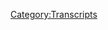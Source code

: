 {{Transcript
    | title         = [[715: Trial Recap, Part 2]]
    | caption       = [https://knowledgefight.libsyn.com/715-trial-recap-part-2 Listen to this episode on Libsyn]
    | episodeNumber = [[715: Trial Recap, Part 2|715]]
    | length        = 02:08:15
}}

{{MessageBox
    | header     = Warning: Bot Generated Content
    | text       = This transcript was automatically generated by transcription software and likely contains many mistakes and misattributions. Please check the audio for definitive quotes, attribution, and context.
    | image      = N3yvass4myg91.webp
    | imagewidth = 50px
    | id         = warning
}}

{{TranscriptBlock
    | name      = Alex Jones
    | timestamp = 00:00:04.000
    | text      = Red Alert. Red Alert running red alert. Knowledge five days Dan and Jordan is a wedding knowledge party.com It's time to pray.
}}

{{TranscriptBlock
    | name      = Unknown Speaker
    | timestamp = 00:00:21.000
    | text      = I have great respect for knowledge,
}}

{{TranscriptBlock
    | name      = Alex Jones
    | timestamp = 00:00:24.000
    | text      = knowledge. I'm sick of them posing as if they're the good guys. Xiang Ji or the bad guy knowledge. Dan and Jordan knowledge fight need money? Andy and Sandy you're stopping Andy and Cam handy in Kansas. And Kansas, you're on the airplane for a huge fan. I love your word, knowledge by knowledge fight.com.
}}

{{TranscriptBlock
    | name      = Dan
    | timestamp = 00:00:59.000
    | text      = Hey, everybody, welcome back knowledge, right. I'm Dan. I'm Jordan. We're a couple dudes sit around worship at the altar of saline and talk a little bit about Alex Jones. Oh, and Dr. Dan Norton. Dan, Jordanne quick question for you. So it's a great spot today, my bright spot today, Jordan, we are recording this late due to some logistics. Ooh. And so I can say that my bright spot is that we just got done recording the majority report. I guess it was live as well. Yeah. But yeah, it's I didn't get a chance to say some gushy things that I might have wanted to hear. But the that show was very important. I think early on, during during the show, a lot of people asked me like, how do you stay sane, right, listening to all this Alex and one of the things that was really critical for me was, there is a groundedness to reality in a lot of the interviews that Sam and the CO hosts do with people are surrounding like, you know, some political things and policy issues. And I found that to be very comforting in the same way that like, I don't know, my parents listening to and watching like the MacNeil Lehrer our show it was a kid. Well, it's
}}

{{TranscriptBlock
    | name      = Jordan
    | timestamp = 00:02:08.000
    | text      = granular. Yes, that's what you're you like, it's random. And it's real. Yes,
}}

{{TranscriptBlock
    | name      = Dan
    | timestamp = 00:02:13.000
    | text      = talking about real stuff, as opposed to so much of what Infowars is, right? And then the entertainment value of just like Sam and Andy Kindler breaking down. Dennis Miller shit doesn't get better than that. And so, you know, when we started the show, that was something that was really helpful in terms of keeping me on on the level and the notion of being able to be on the show and just crazy. Yeah, yeah. So that I mean, I think that this sneak week has been really bizarre. Yeah. And no disrespect to CNN or Brian Stelter. Like, there isn't that doesn't compare now being on being on to Sam, and the majority report was like, yeah, something not not bucket. listi. But you know, it's something that I'm thrilled about. Yeah. That's big. Anyway, what's your red spot?
}}

{{TranscriptBlock
    | name      = Jordan
    | timestamp = 00:03:04.000
    | text      = My bright spot is first off, obviously that too, but second, my mother's in law. were great.
}}

{{TranscriptBlock
    | name      = Dan
    | timestamp = 00:03:12.000
    | text      = So shout out DJ anarchy.
}}

{{TranscriptBlock
    | name      = Jordan
    | timestamp = 00:03:13.000
    | text      = Yeah. Oh, my God. Yes. Shout out to DJ datakey by a million Jesus Christ. I just want to interrupt you. I feel like we say nice things about him all the time. And never enough. Never enough. Yeah, no, they invited their daughter to go to Ireland with them. And then I married her so they have to take me now too. So I am going to Ireland tomorrow. You'll be hearing ice. Yeah.
}}

{{TranscriptBlock
    | name      = Dan
    | timestamp = 00:03:36.000
    | text      = The Lucky Charms there is like It tastes better. It's it's
}}

{{TranscriptBlock
    | name      = Jordan
    | timestamp = 00:03:39.000
    | text      = a lot like Guinness. You know, it's a lot like Shiva, you know, wine in Paris, the Lucky Charms in Ireland. You just don't get them anywhere else.
}}

{{TranscriptBlock
    | name      = Dan
    | timestamp = 00:03:48.000
    | text      = I was trying to think of something that I would like you to bring me back. Yeah. And I don't know that I just think of like, more racist things. No, like, I was thinking about what I would want. I would want to go someplace that has like the peat moss. Oh, yeah. Lay on it. Yeah. And I don't think you can really bring that back. nor would it be worth it. I think it's illegal for me to bring that back. It might be useful to declare it. Yeah.
}}

{{TranscriptBlock
    | name      = Jordan
    | timestamp = 00:04:14.000
    | text      = It'd be an odd thing to declare, yeah,
}}

{{TranscriptBlock
    | name      = Dan
    | timestamp = 00:04:16.000
    | text      = I don't drink that much these days. So shortness or whiskey would not really nah, not not the thing. I'll come up with something. I'll text you. I'll come up with something. Okay. And then I'll text you something, something probably very thoughtful. I hope you have a great trip. And that leads us to I haven't really fully decided exactly how we're going to play it yet. Exactly. Right. You're going to be gone right for the next week. And so our ability to record any episodes is going to be gone. Basically reduced to Right. Right. And so I guess if there's a giant emergency, we could like Skype in the middle of hallways. Oh, that is a possibility. And I don't like taking time off so there's a decent chance I'll come up with something to do right I temper your expectations after sneak week, there may be a creeping away. Well,
}}

{{TranscriptBlock
    | name      = Jordan
    | timestamp = 00:05:06.000
    | text      = I mean, the truth is, you need at least some break. And the only way to enforce that is to leave the country you have left the country doesn't doesn't work, but maybe you take a day or two.
}}

{{TranscriptBlock
    | name      = Dan
    | timestamp = 00:05:21.000
    | text      = But yeah, there may be one episode next week, there might actually be none. But we're not entirely sure we will. We will see what happens. Yeah,
}}

{{TranscriptBlock
    | name      = Jordan
    | timestamp = 00:05:29.000
    | text      = I mean, there's no way that we put out you know, like 12 hours of content in the past seven days that people need time to
}}

{{TranscriptBlock
    | name      = Dan
    | timestamp = 00:05:39.000
    | text      = catch up on. You picked a good time to go like there's nothing happening. Yep. So today, we're going to be finishing up the trial recap coverage. Yes. And so what that's going to be is talking about Alex's show on Friday, which is the day when later in the day, the punitive damages would be announced. Right. And then bit of the afternoon, and a special report Alex put out on Saturday, discussing the punitive damages. Gotcha. And because you're gonna be gone, I mean, it might be might have to wait a week to find out what he said about the rings. How under attack we are and how the FBI has got to go, oh, the don't attack the FBI guys.
}}

{{TranscriptBlock
    | name      = Jordan
    | timestamp = 00:06:26.000
    | text      = It wasn't me.
}}

{{TranscriptBlock
    | name      = Dan
    | timestamp = 00:06:27.000
    | text      = Anyway. We'll get down to business on this. But before we do, Jordan, let's say hello to some new wall. Oh, that's great idea. So first, Steve, thank you so much. You are now policy walk.
}}

{{TranscriptBlock
    | name      = Alex Jones
    | timestamp = 00:06:36.000
    | text      = I'm a policy wonk.
}}

{{TranscriptBlock
    | name      = Jordan
    | timestamp = 00:06:37.000
    | text      = Thank you very much.
}}

{{TranscriptBlock
    | name      = Dan
    | timestamp = 00:06:38.000
    | text      = Next, I like my mind with lettuce and tomato, Heinz 57. And French fried potatoes. Thank you so much, boo. You're now a policy walk.
}}

{{TranscriptBlock
    | name      = Alex Jones
    | timestamp = 00:06:47.000
    | text      = I'm a policy wonk.
}}

{{TranscriptBlock
    | name      = Jordan
    | timestamp = 00:06:49.000
    | text      = Thank you very much.
}}

{{TranscriptBlock
    | name      = Dan
    | timestamp = 00:06:50.000
    | text      = Next drink every time Jordan says Right, right. Right. And alcohol poisoning. Thank you so much. Now policy walk.
}}

{{TranscriptBlock
    | name      = Alex Jones
    | timestamp = 00:06:56.000
    | text      = I'm a policy wonk.
}}

{{TranscriptBlock
    | name      = Jordan
    | timestamp = 00:06:57.000
    | text      = Thank you very much.
}}

{{TranscriptBlock
    | name      = Dan
    | timestamp = 00:06:58.000
    | text      = Next fuck the horse that gave me a little break in my arm. Thank you so much. We're now policy walk.
}}

{{TranscriptBlock
    | name      = Alex Jones
    | timestamp = 00:07:04.000
    | text      = I'm a policy wonk. Thank
}}

{{TranscriptBlock
    | name      = Dan
    | timestamp = 00:07:05.000
    | text      = you very much. Next the other Patty, not the patty. The other one. Thank you so much for now. ballsy walk.
}}

{{TranscriptBlock
    | name      = Alex Jones
    | timestamp = 00:07:11.000
    | text      = I'm a policy wonk.
}}

{{TranscriptBlock
    | name      = Dan
    | timestamp = 00:07:12.000
    | text      = Thank you very much. Next mic knowledge fight is cathartic for depression but not as much as ut nuclear reactor aren't. Thank you so much for now policy walk.
}}

{{TranscriptBlock
    | name      = Alex Jones
    | timestamp = 00:07:21.000
    | text      = I'm a policy wonk. Thank
}}

{{TranscriptBlock
    | name      = Jordan
    | timestamp = 00:07:22.000
    | text      = you very much.
}}

{{TranscriptBlock
    | name      = Dan
    | timestamp = 00:07:23.000
    | text      = Next Johnny, this is your dad you got to start listening to knowledge fight now walk the dog and do your schoolwork that goes on to policy. And we have something very exciting this weekend and we wanted to wish a very heartfelt congratulations to a couple who are getting married. MP and Mr. MP getting tie in the old knots. And we want to wish you nothing but years and years as many as you've got left of happiness. I'm not good at these things.
}}

{{TranscriptBlock
    | name      = Jordan
    | timestamp = 00:07:56.000
    | text      = May all your summers be as dreamy and creamy as the dreamy creamy Sumit you're
}}

{{TranscriptBlock
    | name      = Dan
    | timestamp = 00:08:00.000
    | text      = practicing for Ireland.
}}

{{TranscriptBlock
    | name      = Jordan
    | timestamp = 00:08:03.000
    | text      = That's done man.
}}

{{TranscriptBlock
    | name      = Dan
    | timestamp = 00:08:04.000
    | text      = Well done. From what I understand. MP is a mod on one of the discord Oh, okay. And there may be some long because at the wedding. So that is very exciting. That is exciting. And in honor that we would like to declare your wedding a raptor princess.
}}

{{TranscriptBlock
    | name      = Alex Jones
    | timestamp = 00:08:23.000
    | text      = I'm a policy wonk donkey man and telling you brilliant barbecue yo ass. It's over for humanity, your beautiful soul. They're coming for your balls. Well, I piss all over your God. Very few people crab in the pool unless their babies a piss all over the state.
}}

{{TranscriptBlock
    | name      = Larry Klayman
    | timestamp = 00:08:40.000
    | text      = Make it a practice of calling people pieces of garbage?
}}

{{TranscriptBlock
    | name      = Roger Stone
    | timestamp = 00:08:42.000
    | text      = When they are.
}}

{{TranscriptBlock
    | name      = Lionel
    | timestamp = 00:08:43.000
    | text      = Comment! as you see fit!
}}

{{TranscriptBlock
    | name      = Dan
    | timestamp = 00:08:46.000
    | text      = Congratulations, congrats. So Jordan, like I said, we're gonna get into this. In part one of the series, which you put out earlier, we looked at Alex's testimony from the Sandy Hook trial and he reviewed his response to the announcement of the compensatory damages which ended up being a little over $4 million. That took us to Thursday afternoon and the next day the trial entered the punitive phase which ended before we entered the weekend. On this episode, we're gonna pick up where we left off in tune into Alex's show the morning of that Friday, August 5, and track the response is the reality of the punitive damages sets in and he has to wrestle with a very large weight that he is now carrying, both in terms of financial consequences, as well as the potential fallout from his texts being accidentally turned over to opposing counsel and what that could mean for his future.
}}

{{TranscriptBlock
    | name      = Clay Clark
    | timestamp = 00:09:35.000
    | text      = Not good. Well,
}}

{{TranscriptBlock
    | name      = Dan
    | timestamp = 00:09:37.000
    | text      = I mean, his future if you're approaching it from this, like a reality Yeah, yeah. But if you're approaching it from Alex land, here is how we start the show. No,
}}

{{TranscriptBlock
    | name      = Alex Jones
    | timestamp = 00:09:46.000
    | text      = it's Friday, August 5 2022. I'm Alex Jones. Live in studio. Strap yourselves in
}}

{{TranscriptBlock
    | name      = Mark Bankston
    | timestamp = 00:10:01.000
    | text      = One of the things you've been talking about on your show is your allegation that government officials are aiding in pedophilia, child trafficking in the agreement of children.
}}

{{TranscriptBlock
    | name      = Alex Jones
    | timestamp = 00:10:14.000
    | text      = With Jeffrey Epstein
}}

{{TranscriptBlock
    | name      = Jordan
    | timestamp = 00:10:20.000
    | text      = No, no, no, no, no, no, no, no, no, no, no, no, no. Oh my god is ridiculous.
}}

{{TranscriptBlock
    | name      = Mark Bankston
    | timestamp = 00:10:31.000
    | text      = Your allegation that government officials that's your dog, eating in pedophilia, child trafficking and agreement of children.
}}

{{TranscriptBlock
    | name      = Alex Jones
    | timestamp = 00:10:43.000
    | text      = You may like what Jeffrey Epstein did
}}

{{TranscriptBlock
    | name      = Jordan
    | timestamp = 00:10:48.000
    | text      = wait, we're doing it twice. Same one.
}}

{{TranscriptBlock
    | name      = Alex Jones
    | timestamp = 00:10:54.000
    | text      = Love the great meme makers out. Great job. Love you all.
}}

{{TranscriptBlock
    | name      = Dan
    | timestamp = 00:10:58.000
    | text      = Love it. So this clip that Alex is playing is cut to make it seem like Alex is dropping a truth bomb on the court. But if you listen to the larger clip or really just Mark's response, it doesn't actually feel that way. In reality,
}}

{{TranscriptBlock
    | name      = Mark Bankston
    | timestamp = 00:11:10.000
    | text      = is your allegation that government officials are aiding in pedophilia, child trafficking and the grooming of children. All right.
}}

{{TranscriptBlock
    | name      = Alex Jones
    | timestamp = 00:11:21.000
    | text      = Well, you mean like what Jeffrey Epstein did with the Clintons?
}}

{{TranscriptBlock
    | name      = Jordan
    | timestamp = 00:11:24.000
    | text      = Sure if that's a yes. Is that a yes? Yes. Oh, sure.
}}

{{TranscriptBlock
    | name      = Dan
    | timestamp = 00:11:30.000
    | text      = No one cared that Alex brought up Epstein. It wasn't a mic drop moment. And honestly, it wasn't even meaningful in the context of the question. Mark just says, Yeah, sure. That was a question about Alex making accusations about the judge in this case being involved in pedophilia and child trafficking, which is conveniently not included in the memes that Alex is playing, because it wouldn't support the fun truth telling thing that they were hoping to convey with the memes. In the real world. This question was part of a setup for a trap that Alex walked himself into, which helped impeach him as a credible witness in the trial. Alex is a painfully unserious person. And this should be a great example of that. What you said isn't threatening to anyone, it evoked more rolled eyes than anything else in the courtroom. And it was part of a line of questioning that was pretty effective in demonstrating that Alex was not at all a good faith participant in the trial, and that his testimony was not something the jury should be taking at face value. But it has the appearance of being something that owns the LIBS or something. So people made memes and Alex decides to start his show with it, because that's great.
}}

{{TranscriptBlock
    | name      = Jordan
    | timestamp = 00:12:30.000
    | text      = Yeah, that's, that's sad. I would want at least more than one clip of a different, you know, like, you got,
}}

{{TranscriptBlock
    | name      = Dan
    | timestamp = 00:12:41.000
    | text      = there wasn't much. Yeah, go for it. Yeah, exactly.
}}

{{TranscriptBlock
    | name      = Jordan
    | timestamp = 00:12:44.000
    | text      = And if you've only got the one clip, that's more sad than if you, you know,
}}

{{TranscriptBlock
    | name      = Dan
    | timestamp = 00:12:48.000
    | text      = well, how are you gonna make memes out of Alex like coughing a bunch and like, Oh, you got my phone?
}}

{{TranscriptBlock
    | name      = Jordan
    | timestamp = 00:12:55.000
    | text      = That would be that would be more fun. I would like that. Oh, you got my text, didn't you? How about that?
}}

{{TranscriptBlock
    | name      = Dan
    | timestamp = 00:12:59.000
    | text      = Well, it's harder to play that boxing commentary after that, because then the message is that Alex is gonna get knocked out. And it's difficult to convey that it's difficult. Now, one thing I will say is that this episode, involved a bit more news than I expected. Interesting. But, I mean, there's plenty of navel gazing to go around naturally, but there are some headlines that Alex covers and some of them are a little bit fun.
}}

{{TranscriptBlock
    | name      = Alex Jones
    | timestamp = 00:13:28.000
    | text      = Okay, we have the official announcements happening everywhere of shutting off the economy, and that cannibalism will now be good. New York Times and Washington Post are Spiegel they are officially saying what I told you two years ago that we start saying the cannibalism is good. Cannibalism is good.
}}

{{TranscriptBlock
    | name      = Jordan
    | timestamp = 00:13:48.000
    | text      = Alright, it's about time. And I have been waiting, I have been waiting for someone to say cannibalism is good.
}}

{{TranscriptBlock
    | name      = Dan
    | timestamp = 00:13:53.000
    | text      = So this is just Alex playing fun games with headlines to create the perception that we're on the path to eating each other, which doesn't really make sense. I thought Klaus Schwab wanted us to eat bugs. But now we're supposed to eat each other. This is dumb. In the past, we've discussed why cannibalism is inefficient as a diet and all but the most extreme circumstances the calories expended to kill a person and eat them would likely not be worth what you get from it, you know? Yeah. And so there's a whole other bunch of issues even leaving like societal taboos aside, it's not a good it's not it's not a good plan.
}}

{{TranscriptBlock
    | name      = Jordan
    | timestamp = 00:14:27.000
    | text      = I mean, it's not called the most delicious game we're called the most dangerous game, right?
}}

{{TranscriptBlock
    | name      = Dan
    | timestamp = 00:14:32.000
    | text      = And that means it's challenge. What's going on is that the show Yellow Jackets is really popular, and that show that involves a girls soccer team who are on a plane that crashes into the wilderness in Canada. Yeah, they have to survive for a long time, and apparently cannibalism is involved in the pilot episode.
}}

{{TranscriptBlock
    | name      = Jordan
    | timestamp = 00:14:47.000
    | text      = It's a really good show. I
}}

{{TranscriptBlock
    | name      = Dan
    | timestamp = 00:14:48.000
    | text      = watched it. It's kind of like alive but not really like it at all. The crash in the show happens in 1996, and the show includes tracking the girls who survived in their current lives and 2021 and it's very heavily implied that they're resorting to cannibalism wasn't entirely based on a need to eat human flesh to survive. Oh, no, there's there's weird stuff going on. You've watched it. I'll admit that I haven't. But from the reviews and breakdowns I've read it seems like it has a little bit of supernatural nonsense and the Lord of the Flies kind of vibe. And yeah, I would try to discuss the plot more, but that would involve spoilers and honestly from reading it explained, I have no idea what's going on with that show. And I you don't either.
}}

{{TranscriptBlock
    | name      = Jordan
    | timestamp = 00:15:26.000
    | text      = It's kind of it's one of those shows where it's like, what if we imply everything and then we'll get a second season? And we'll we'll fuck it up then right now.
}}

{{TranscriptBlock
    | name      = Dan
    | timestamp = 00:15:35.000
    | text      = I think I think it seems like one of those shows that if I hadn't gone along for the entire ride have lost. Yeah, and then also flash forward. Yet many other shows. Maybe I would jump in totally. But
}}

{{TranscriptBlock
    | name      = Jordan
    | timestamp = 00:15:47.000
    | text      = I'll wait. See, I didn't see last I didn't see all these things. So I'm fine with it for now and been burned, you know, next season is gonna be garbage. And they're gonna be like, we're gonna explain things and there'll be midichlorians involved, so Well,
}}

{{TranscriptBlock
    | name      = Dan
    | timestamp = 00:15:59.000
    | text      = maybe not you never know. Anyway, in the wake of that shows massive success. It was released on DVD in mid July. So there's renewed conversation about it, including discussion of the coming second season and the cannibalism scene in the first episode. That apparently wasn't even explained by the season finale. People are talking about this show that they're enjoying. So the New York Times published an op ed about a couple of pieces of cannibalism related creative works that have come out recently, seemingly building on the premise that cannibalism is a hot topic in fiction these days. Naturally, the right wing went batshit over this and graded the entire news cycle based on the nonsense idea that the times was trying to tell people that cannibalism is actually really cool. And maybe they usually people. Alex is a shallow thinker and a shallower reader, so he's not read this Op Ed and I wouldn't be surprised if he didn't even read the full text of the breathy breathlessly outraged response articles that were written about it. But if he had read the original thing, he would have read this part towards the end. Quote, according to miss summers, cannibalism is always symbolic. For her novels protagonist eating human flesh can be seen as a way of holding on to a relationship that ended for Miss summers herself. The plot of a certain hunger can't be uncoupled from quote my own personal experiences with disordered eating, with the tamping down of feminine appetites, the way the media chews up and spits out writers bougie consumption and bougie lady consumption, she said, more generally, Midsummers thinks that the recent spate of cannibalistic blots could be commentaries on capitalism, quote, cannibalism is about consumption, and it's about burning up from the inside in order to exist. Burnout is essentially over consuming yourself your own energies, your own will to survive your sleep schedule, your eating schedule your body. The article is a thoughtful examination of some of the social commentaries that are possibly being made by themes of cannibalism that are being expressed in a very limited set of pieces of media, including a very popular recent series. But of course, for people like Alex, it's secretly The Times telling everyone that eating people is trendy now. This is idiotic kid shit. That's like, but it's fun. Yeah, like, at least at least it's something
}}

{{TranscriptBlock
    | name      = Jordan
    | timestamp = 00:18:14.000
    | text      = I mean, here's, here's the thing for me. I'm trying to imagine what the real world would look like, if a positive cannibalism article was released, you know, like, what would the beyond right wing freak out? Right? Like, we all live in a world where suddenly the New York Times is like, hey, guess what, we talked to this scientist? And he's like, actually, we're super nutritious. When we die, you should eat your grandparents in front of them. You know, like, what would that look like?
}}

{{TranscriptBlock
    | name      = Dan
    | timestamp = 00:18:41.000
    | text      = I definitely get the, you know, the conversation surrounding Hey, a lot of the world does eat insects. And that's not something that is weird to everybody. Right? It's a cultural thing, right? There are a very efficient
}}

{{TranscriptBlock
    | name      = Jordan
    | timestamp = 00:18:59.000
    | text      = source of nutrition, protein that can be re bred a million times, right. Yeah,
}}

{{TranscriptBlock
    | name      = Dan
    | timestamp = 00:19:04.000
    | text      = I understand that conversation. That conversation would never happen as it relates to human flesh
}}

{{TranscriptBlock
    | name      = Jordan
    | timestamp = 00:19:11.000
    | text      = couldn't just simply couldn't, you would put a name on it, you would be like, you would be like, oh, yeah, so yesterday, we had Grandpa Joe, and then everybody would have to stop for a second. The uncle
}}

{{TranscriptBlock
    | name      = Dan
    | timestamp = 00:19:23.000
    | text      = that themselves the only way it would exist in like any kind of publication would be in some kind of a Swiftian satire kind of Yeah, it would have to be but yeah, it is. It is funny, too. Looks like I do appreciate that because it does feel more normal. Yeah, like to be like that.
}}

{{TranscriptBlock
    | name      = Jordan
    | timestamp = 00:19:45.000
    | text      = Yeah, that does feel natural. Yeah.
}}

{{TranscriptBlock
    | name      = Dan
    | timestamp = 00:19:48.000
    | text      = Having been on such a long like, I'm a victim, right? It is kind of nice to have a little bit of something else. Even if it is entirely stupid.
}}

{{TranscriptBlock
    | name      = Jordan
    | timestamp = 00:19:58.000
    | text      = I will accept that. That was a breath of fresh air in a certain sense. Yeah, it's still rancid, but it was fresher than previous. Yeah.
}}

{{TranscriptBlock
    | name      = Dan
    | timestamp = 00:20:06.000
    | text      = So there's some other news down in Florida. So things are going up. But this is before the show aid on our blog, so don't get too excited. Okay, we're gonna
}}

{{TranscriptBlock
    | name      = Alex Jones
    | timestamp = 00:20:15.000
    | text      = hit that we're gonna hit the huge developments, with DeSantis leading the charge firing and then having the police go to the offices of Soros operatives inside the government. So they can't destroy any evidence of them criminally taking orders from that big guy.
}}

{{TranscriptBlock
    | name      = Dan
    | timestamp = 00:20:31.000
    | text      = Oh, so that means it before at Mar a Lago got raided. So this kind of idea is pretty good. Right? There's a good thing. Yeah. Yeah. So government figures, high speaking rate, and it's quick, it's pretty cool. want
}}

{{TranscriptBlock
    | name      = Jordan
    | timestamp = 00:20:40.000
    | text      = them to do that? Because they're corrupt. But
}}

{{TranscriptBlock
    | name      = Dan
    | timestamp = 00:20:43.000
    | text      = so this is about DeSantis. Firing the Hillsborough state Attorney, Andrew Warren, because he refused to prosecute cases regarding trans people and reproductive health care cases. Right. The reason this is a big deal and a clear abuse of power is that the state attorney isn't elected office who can't do it. And yeah, so I think, you know, you can you could, there are processes to remove the person from office, the governor, just sort of dismissing a person. It's a little bit it's a little bit dicey.
}}

{{TranscriptBlock
    | name      = Jordan
    | timestamp = 00:21:12.000
    | text      = Yeah. I mean, you know, it's probably bad if a governor is willing to just risk being a fascist and see if it plays pays off. You know, like, that's a bad sign is when the governor is like, you know what, fuck it. I bet there's a 5050 shot this one works, because I think that he really doesn't make
}}

{{TranscriptBlock
    | name      = Dan
    | timestamp = 00:21:31.000
    | text      = that boot. This person that voted him. Yeah, maybe it works. Maybe
}}

{{TranscriptBlock
    | name      = Jordan
    | timestamp = 00:21:35.000
    | text      = it doesn't. And if it works, guess what? I'm dictator. now. I own Florida.
}}

{{TranscriptBlock
    | name      = Dan
    | timestamp = 00:21:39.000
    | text      = If it works, it opens up a lot of doors. It opens up a lot of doors. Yeah. So Alex is not going to be hosting the show the whole time today.
}}

{{TranscriptBlock
    | name      = Alex Jones
    | timestamp = 00:21:49.000
    | text      = And then Mike Adams in studio always amazing. Wow. Coming up in the second hour, and he's going to also have some big guest on with him. Because I've got to go back down to this kangaroo court. The rest of it. I'll be here for about an hour and 15 minutes. And I'll be back this evening, as it did last night shooting special reports and going on the war room with Owen Shroyer three to 6pm I should be in there during the last hour
}}

{{TranscriptBlock
    | name      = Dan
    | timestamp = 00:22:14.000
    | text      = today. Yeah, so Mike Adams is gonna come fill in and I'll tell you what, I skipped it. Yeah. Not listen to the health Ranger. Nope,
}}

{{TranscriptBlock
    | name      = Jordan
    | timestamp = 00:22:22.000
    | text      = don't care. Nope. His throat sounds a lot better. I'm glad he's feeling better. Yeah, he's 18. Does he like his throat sounds so much better.
}}

{{TranscriptBlock
    | name      = Dan
    | timestamp = 00:22:33.000
    | text      = Like he says he has a cough button and all that and I know that he does, but still come on the booth. protracted. Oh, actually, we're gonna get to it. Yeah, we're, we have an excuse for why it was so bad. Okay.
}}

{{TranscriptBlock
    | name      = Jordan
    | timestamp = 00:22:47.000
    | text      = And it's good, because there was some bad that was bad acting as excuses.
}}

{{TranscriptBlock
    | name      = Dan
    | timestamp = 00:22:52.000
    | text      = pretty okay. All right. Listen. So there is, like I said, there is still some navel gazing, there's still some talking about his own victimhood. And it involves Alex actually accusing the judge of criminal behavior.
}}

{{TranscriptBlock
    | name      = Alex Jones
    | timestamp = 00:23:05.000
    | text      = And you're not going to believe what the judge is doing publicly. She's not even hiding it. And I believe it's criminal. I believe it's criminal. But again, this county is run by sorrow. So they're allowed to commit crimes. We can't even be good people. We'll be right back. Stay with us.
}}

{{TranscriptBlock
    | name      = Dan
    | timestamp = 00:23:20.000
    | text      = Yeah. So the judge is committing crimes.
}}

{{TranscriptBlock
    | name      = Jordan
    | timestamp = 00:23:23.000
    | text      = In a larger sense. He did speak a real truth, which is that we can't even be good people.
}}

{{TranscriptBlock
    | name      = Dan
    | timestamp = 00:23:30.000
    | text      = Hmm, like, well, can is it you know, you got to parse that. Right is unable to be a good person. So I said, But, but what he's arguing is he's not being allowed to be a person, but
}}

{{TranscriptBlock
    | name      = Jordan
    | timestamp = 00:23:43.000
    | text      = if you remove the parts where he's lying, then he's telling the truth.
}}

{{TranscriptBlock
    | name      = Dan
    | timestamp = 00:23:47.000
    | text      = That's a fair point. Yes. So Alex really wants to get into this DeSantis kicking out this state Attorney story. So he even needs to bring in a buddy to ride sidecar with him. The great work
}}

{{TranscriptBlock
    | name      = Alex Jones
    | timestamp = 00:23:59.000
    | text      = DeSantis is doing. Literally firing these deep state Soros operatives that violate their oath of office and having the state police go to their offices, make sure they don't destroy any evidence of what they've been up to. That he's got them under investigation. The Santas just gets better and better, because he's actually going after the deep state. Trump never really did that. But the Santas is doing it Trump thought the deep state Trump did a lot of things executively but never actually took Soros on head on. So we're got a special guests pastor Rodney Howard Browne popping in at the bottom of the hour. This prosecutor is the one that had him arrested. Now he's been fired by the governor show, Rodney Howard Browne just gonna pop in for a segment or so.
}}

{{TranscriptBlock
    | name      = Dan
    | timestamp = 00:24:44.000
    | text      = So in March 2020 Rodney Howard Browne defied public health guidance and held church services when large public gatherings were restricted. He was charged with some things like unlawful assembly, but ultimately those charges were dropped and he didn't really face any consequences. Very oppressed this guy Have fun. He's gonna come in and talk shit with Alex
}}

{{TranscriptBlock
    | name      = Jordan
    | timestamp = 00:25:03.000
    | text      = nightmare. You know, Trump is given them a taste of fascism. And based on Alex's current comments about a elected official, absolutely wrecking any and all power structures. I think they want more fascism.
}}

{{TranscriptBlock
    | name      = Dan
    | timestamp = 00:25:18.000
    | text      = Yeah, you could get some of those indications. There's clues. Yeah.
}}

{{TranscriptBlock
    | name      = Jordan
    | timestamp = 00:25:21.000
    | text      = I think that's picking up on here. Yep.
}}

{{TranscriptBlock
    | name      = Dan
    | timestamp = 00:25:25.000
    | text      = So Alex has lost the in the cumulative, or I'm sorry, the compensatory phase of the trial, a little over $4 million. And so here, he touches on that a little bit.
}}

{{TranscriptBlock
    | name      = Alex Jones
    | timestamp = 00:25:38.000
    | text      = Let me do this now. Because a lot of people are tuning in to the show, wanted to get my response to the $4.1 million judgment by an Austin jury yesterday, I shot a video last night. That's it, man that video where I lay out about five minutes my stance on it and where I stand but but I'll do that again. For by this tune in lives, and a lot of you are tuning in their new viewers wanted to get my view. But there's last night's announcement breaking exclusive, Alex Jones responds to 4.2 million Sandy Hook verdict 628,000 views want to go see it. It's a very important video. So but let me just briefly chronicle what's been happening in the last week and a half. Now almost two weeks, as of today, in this kangaroo court, and how to model for the rest of the country and the world. And then how George Soros, and the operatives are literally coordinating and running this.
}}

{{TranscriptBlock
    | name      = Dan
    | timestamp = 00:26:38.000
    | text      = Oh, man. That's quite a scoop.
}}

{{TranscriptBlock
    | name      = Jordan
    | timestamp = 00:26:41.000
    | text      = I would not have said that. I wouldn't have said that. Why not? That's just me. You know, I'm because and here's why I wouldn't have said it. Right. You're not fun. Right in and it's more it's not so much the Jerry now or the judge. It's more the sanctions that are coming.
}}

{{TranscriptBlock
    | name      = Dan
    | timestamp = 00:26:59.000
    | text      = Sure. And do you really mitigate though, but also, like you're really casting your bet on the other trials aren't going to happen if you're Alex, because some of this post trial behavior, I could easily see it being introduced as like, look, he's no way that he behaved. How
}}

{{TranscriptBlock
    | name      = Jordan
    | timestamp = 00:27:19.000
    | text      = do you not simply I mean, in another punitive hearing, how do you not go okay, we did one punitive hearing. And this was supposed to get him to stop doing this. So here's what he said. Hours later,
}}

{{TranscriptBlock
    | name      = Dan
    | timestamp = 00:27:31.000
    | text      = he decided that he was going to imply that he will not be kept away from the Sandy Hook families, then accused the judge of criminal behavior,
}}

{{TranscriptBlock
    | name      = Jordan
    | timestamp = 00:27:40.000
    | text      = punitive damages doesn't even begin to describe what needs happening.
}}

{{TranscriptBlock
    | name      = Dan
    | timestamp = 00:27:44.000
    | text      = So the media in on it. And of course, sorrows, operatives, unnamed, right. But definitely in on, of course,
}}

{{TranscriptBlock
    | name      = Alex Jones
    | timestamp = 00:27:53.000
    | text      = the corporate media that's in the courtroom are all coordinating, who judges coordinating with the media. The judge is altering the record of the trial, in my view, and I'll explain that in a moment. By recording it. She didn't just say I'm guilty and tell the jury are the 20 times I'm guilty, and that they had to find me guilty. You're not allowed to find the medicine. I found him guilty. She said she barred us she barred us from being able to respond in the punitive damages phase to our net worth now we turned over to them an accurate net worth and Christina faulted us. I spent days up here with lawyers, they got all the numbers, looked at my personal money, everything gave them a complete list under court order, did they and I knew it was all rigged but I wanted to show the world is and then instead they barred us from argument or calling any witnesses we can only cross examine their expert, who literally is some dandruff covered. guy looks like he has a gray wig on. Sure stumbles around he has a name like Thurston Howell the seventh or something I'm not joking. He has like five names. Nibble Snapple of the Gribble pivotal. I mean, he was great to find his name in the news.
}}

{{TranscriptBlock
    | name      = Dan
    | timestamp = 00:29:15.000
    | text      = Yep, that is my new alias. Yeah.
}}

{{TranscriptBlock
    | name      = Jordan
    | timestamp = 00:29:16.000
    | text      = Well. The Gribble? I can't argue with that. That's a good one.
}}

{{TranscriptBlock
    | name      = Dan
    | timestamp = 00:29:23.000
    | text      = His name is Bernard Pedigo. Yeah.
}}

{{TranscriptBlock
    | name      = Jordan
    | timestamp = 00:29:27.000
    | text      = It's the PEDOT Gil part that makes you just think of it. It's a
}}

{{TranscriptBlock
    | name      = Dan
    | timestamp = 00:29:30.000
    | text      = snip of snap. A group of people.
}}

{{TranscriptBlock
    | name      = Jordan
    | timestamp = 00:29:32.000
    | text      = It sounds like that name is missing an Esquire after it though. Yeah, you know what I'm saying? You can hear a pet of it. Yeah, you can hear it,
}}

{{TranscriptBlock
    | name      = Dan
    | timestamp = 00:29:40.000
    | text      = but isn't Esquire for lawyers? Something like that? No, it shouldn't rain all be the rain all Esquire?
}}

{{TranscriptBlock
    | name      = Jordan
    | timestamp = 00:29:46.000
    | text      = Yeah, but he wouldn't be in Esquire group. It's a great group of people. Fabulous. Oh, do you mean the Brooklyn Gribble pebbles.
}}

{{TranscriptBlock
    | name      = Dan
    | timestamp = 00:29:56.000
    | text      = I am Dan Smith. The Gribble Damn, that's good, bad, good stuff,
}}

{{TranscriptBlock
    | name      = Jordan
    | timestamp = 00:30:08.000
    | text      = Stratford upon Avon. And
}}

{{TranscriptBlock
    | name      = Dan
    | timestamp = 00:30:10.000
    | text      = it also distracts you from the nonsense that he was saying earlier in the clip where he's talking about the judge, falsifying the record, or whatever. And so I was I was kind of interested to hear what that meant. And here's what he was talking about.
}}

{{TranscriptBlock
    | name      = Alex Jones
    | timestamp = 00:30:25.000
    | text      = I was here yesterday, running around the office, trying to watch the verdict. And she was killing the stream every five minutes or so, because she said she would live streaming. But we kicked their butts so bad, even though we had our hands tied behind our backs, that should kill the stream during most of my testimony. So that law in crime can only put out edited clips of me where I go, Oh, that's a Perry Mason moment, except it's not. Those text messages all come from me on my phone. I gave it to all the lawyers, as I testified, and now you have it proving I told you the damn truth. And you guys used to act like you didn't have it, like, Oh, we got his phone, his phone was given to him. The most
}}

{{TranscriptBlock
    | name      = Dan
    | timestamp = 00:31:07.000
    | text      = generous explanation for this is that Alex is an idiot and doesn't understand that law and crimes YouTube channel posted the long form videos of the trial, and also publish shorter snippets of particularly exciting moments, like when his text messages were revealed. Alex doesn't deserve a generous interpretation. And the reality here is that he's just lying to make his audience think that the judge in this case, shut down the feed and only allowed these shorter clips to go out, which is nonsense. It's likely too late for it to matter. But I have to assume that this could constitute some kind of contempt of court type thing. Like he's literally accusing the judge of crimes.
}}

{{TranscriptBlock
    | name      = Jordan
    | timestamp = 00:31:40.000
    | text      = Yeah, I mean, they're, they're still have to work out the exact sanctions for both right now. And Alex, like that is still in the air. It's not like there. It's not like they, they wrote down a number and they handed it to Alex. And they were like, Okay, you can keep being a piece of shit. But you're also going to owe us this, you know, they're still doing that man.
}}

{{TranscriptBlock
    | name      = Dan
    | timestamp = 00:31:59.000
    | text      = I both watched a fair amount of the feed, and was there in person and I can say, with quite a bit of confidence that Alex was not kicking their ass so bad, even with his hands tied behind his back, that they would need to shut down the feed. Also, the law and crime feed is not the same thing as the courts feed. Yeah. Which Alex is intentionally confusing, and that's fun. Yes, it's meaningless. Yeah. But he does stress this quite a bit.
}}

{{TranscriptBlock
    | name      = Alex Jones
    | timestamp = 00:32:31.000
    | text      = So here's what I believe is illegal. If the judge is going to let something be televised, televised, real courts and they do have a pool camera that are or two cameras that aim at whoever speaking and when the judge speech. Instead, there's just dozens of cameras, but they're all pet media. And they all run the same script. And I'll put the same clips out basically. And the judge sits there while she controls the YouTube stream, turning it on and turning it off and turning it on and turning it off. She got a little brain. She just kills the stream. She's up there like a DJ running. So either you're gonna show people the trial or don't but I think it's illegal to claim someone's televised and then only let out certain parts of the trial but when something you don't watch happens, you kill the stream and then turn it back on the other side speaking. And then Bankston. Their main lawyer gets up the plaintiff's lawyer the ambulance chaser and goes Listen, Judge I want you to not kill the stream during this part because I'm gonna expose it law enforcement at once Jones's phone and you know, he's going down and it's January 6, and all this stuff. And none of that's even true. She's like, Okay, I'll keep it streaming. But when my lawyer talks, she turns it off. None of this happened.
}}

{{TranscriptBlock
    | name      = Jordan
    | timestamp = 00:33:40.000
    | text      = No, none of it. Not even a little bit.
}}

{{TranscriptBlock
    | name      = Dan
    | timestamp = 00:33:43.000
    | text      = This is wild like I mean, it is it's just a manufactured narrative of what happened.
}}

{{TranscriptBlock
    | name      = Jordan
    | timestamp = 00:33:49.000
    | text      = It is so convenient does it shouldn't it be too convenient now for even his listeners that everything that proves he's innocent is unable to be found,
}}

{{TranscriptBlock
    | name      = Dan
    | timestamp = 00:34:01.000
    | text      = but it's not? Of course not they're not going to go and look and find the feed like the the full like six hour videos on their
}}

{{TranscriptBlock
    | name      = Jordan
    | timestamp = 00:34:09.000
    | text      = lawn there. There's no way that you can I mean, even though
}}

{{TranscriptBlock
    | name      = Dan
    | timestamp = 00:34:14.000
    | text      = do you think I pulled the clips for our last actually, what did
}}

{{TranscriptBlock
    | name      = Jordan
    | timestamp = 00:34:17.000
    | text      = also what judge knows how to competently turn the stream on and off?
}}

{{TranscriptBlock
    | name      = Dan
    | timestamp = 00:34:22.000
    | text      = Alex's cough button? A little foot pedal? Yeah,
}}

{{TranscriptBlock
    | name      = Jordan
    | timestamp = 00:34:25.000
    | text      = no, I mean, his lawyer couldn't even figure out how to use a fucking eighth grade projector.
}}

{{TranscriptBlock
    | name      = Dan
    | timestamp = 00:34:31.000
    | text      = No, I think we talked or I think I have notes about this later to bring up but like the we were there in the courtroom and the law in crime. Their camera person was sitting next to us Yeah, through a lot of the time during the trial, and they would be fixing things sometimes. So there was like, problems that they had with their their streaming video. And like there was at least one occasion where I remember that they came in late Yeah. And so like there there was like that is separate entire feed from the zoom from the court as such there was
}}

{{TranscriptBlock
    | name      = Jordan
    | timestamp = 00:35:10.000
    | text      = there's literally a moment where the battery got down to like 3% because somebody had jostled their their cord and it had popped out like you don't know
}}

{{TranscriptBlock
    | name      = Dan
    | timestamp = 00:35:19.000
    | text      = this is this is just a boring defense for Alex but I think it's what he wants to go full on with it. Suppose I guess, is what you're talking about, you know, it is that dynamic of appealing to the unknown. It's like there's this other stuff somewhere that proves that I'm, I'm innocent, but you can never find you'll
}}

{{TranscriptBlock
    | name      = Jordan
    | timestamp = 00:35:37.000
    | text      = never be able to find it. And it's not because it doesn't exist. It's because this evil judge she's so evil.
}}

{{TranscriptBlock
    | name      = Dan
    | timestamp = 00:35:43.000
    | text      = So Alex, you know, certainly pissed off about being jammed up in this trial, but check he's got to get to the news.
}}

{{TranscriptBlock
    | name      = Alex Jones
    | timestamp = 00:35:51.000
    | text      = I promise you want to get into world news for the rest of this broadcast today. We got so many special guests in studio, but I got to finish up because they just gave me transcripts and tweets of what's going on down at the kangaroo courthouse. There were being railroaded in the in the second phase of the damages.
}}

{{TranscriptBlock
    | name      = Dan
    | timestamp = 00:36:10.000
    | text      = I guess we're not getting to the news. I guess we're gonna do this for longer Yeah. Anyway, at least it's kind of fun.
}}

{{TranscriptBlock
    | name      = Alex Jones
    | timestamp = 00:36:17.000
    | text      = I told you the guy that name like Thurston Howell the third, but they didn't say his two middle names. He said it on the stands. I was there this morning. It's Bernard would not panty girl because like would nod snin waterless Guba tamam Diaz petit gillinson? I mean, I couldn't believe when he said his name. Wilford
}}

{{TranscriptBlock
    | name      = Dan
    | timestamp = 00:36:36.000
    | text      = sniffle Snapple of the Gribble paper,
}}

{{TranscriptBlock
    | name      = Jordan
    | timestamp = 00:36:38.000
    | text      = he said cooter to Monty is
}}

{{TranscriptBlock
    | name      = Dan
    | timestamp = 00:36:42.000
    | text      = gonna go ahead and find your name. He says his name is Bernard Francis Pettingill, Jr.
}}

{{TranscriptBlock
    | name      = Jordan
    | timestamp = 00:36:49.000
    | text      = Don't remember Ghouta demandingness. So the group of people not even at Ozzie mandamus? No, none of it. I
}}

{{TranscriptBlock
    | name      = Dan
    | timestamp = 00:36:58.000
    | text      = can't stop saying that. It's so good Gribble pebble. Yep. So this is this is quite a conspiracy that Alex has got cooking here. And there are just, I mean, it's it's sprawling,
}}

{{TranscriptBlock
    | name      = Jordan
    | timestamp = 00:37:11.000
    | text      = are there a lot of players in the game now, so many, oh,
}}

{{TranscriptBlock
    | name      = Alex Jones
    | timestamp = 00:37:14.000
    | text      = the judge told all the news cameras. I've authorized all of you to be here. But no one else is allowed to film. And if you do, I'll have you arrested and stuff like that. She's on tape. And then whenever we speak, she cuts us off on YouTube. And then lets them speak. So they can then have the news crews edit down. And they're coordinating because they put out different camera shots, but down to the same sections. So somebody picks the time, they got these directors vector talking to all the cameras, and then they put out what they want. Here's an example. Everybody's told me about it on YouTube, you'll have 10 to one comments for me. And all of a sudden, they all get pushed down and deleted and a bunch of hateful comments get put at the top that'll have like five up votes, one with 1000 up votes is removed are pushed to the bottom. Let's take a
}}

{{TranscriptBlock
    | name      = Dan
    | timestamp = 00:38:05.000
    | text      = step back and try to forget that we're listening to a celebrity racist demagogue here and really listen to what they're saying. Anyone you knew was talking like this about how everyone was out to get them, you'd rightly understand that they aren't well, but for Alex just kind of his his shtick. He sounds like someone raving about black helicopters, because he's literally the same person who was raving about black helicopters 20 years ago. He's delusional. And he's found enough people to enable and reinforce his delusions that he's been able to make it profitable and insulate himself from any consequences of his actions. But this just sounds dumb. Alex is getting on his show to complain about how unfairly he's being treated, which is evidenced by a completely inaccurate description of how the livestreams are broadcast. Then he's heard from other people that there's a conspiracy about silencing supportive YouTube comments, which is just pathetic. Alex isn't even able to make this claim he has to say that other people have told him this is happening. He has literally no idea if this is real at all, but it feeds into his victimhood status. So not only is it real, it's also probably way worse than it seems. And it's being directed by the judge in coordination with Soros. On the live streams, commenting was disabled for obvious reasons. As far as the lawn crime videos are concerned, you can go to those and still see a ton of pro Alex comments, mostly in the live chat. It's silly to think that YouTube comments mean anything. A lot of them are bots. Many of them are people just trolling and there are plenty that just don't even make sense. It's really sad to see a 48 year old adult whining on his show, but how he's heard there aren't enough positive comments about him on some YouTube videos. So it must be a censorship conspiracy issue. It's nonsense. It's just pathetic.
}}

{{TranscriptBlock
    | name      = Jordan
    | timestamp = 00:39:48.000
    | text      = Yeah, I really thought we were done with allowing people to bitch about YouTube comments. I just thought that was done.
}}

{{TranscriptBlock
    | name      = Dan
    | timestamp = 00:39:54.000
    | text      = I'm done with allowing it to mean anything, right? I mean, but it was it speaks for volumes about you. If you're complaining about it, then it's been
}}

{{TranscriptBlock
    | name      = Jordan
    | timestamp = 00:40:03.000
    | text      = in movies from like 2015, where it's like, Hey, don't read the comments on the YouTubes. Or Everybody just knows that it's a horrible place. Right?
}}

{{TranscriptBlock
    | name      = Dan
    | timestamp = 00:40:12.000
    | text      = I think that there is still something of a conversation in terms of like abusive and directed abuse and harassment and stuff, that that does still exist with comments, and what have you guys trying to argue? Like, it just goes back to like the shadow banning stuff. It's like, oh, my tweets aren't getting enough likes, I must be hidden by the shadow ban. I must be too dangerous to the establishment or whatever. And this is just that.
}}

{{TranscriptBlock
    | name      = Jordan
    | timestamp = 00:40:36.000
    | text      = Yeah. The concept of maybe I'm uninteresting is just anathema. positive people. Yeah.
}}

{{TranscriptBlock
    | name      = Dan
    | timestamp = 00:40:42.000
    | text      = Because he's got Wilford Smith. How could he be born? So anyway? Yeah, the judge. This is a cover up, man. You gotta cover up. Yeah. And she's deeply involved. Okay.
}}

{{TranscriptBlock
    | name      = Alex Jones
    | timestamp = 00:40:55.000
    | text      = So the judge is in lifetime, manipulating what the world can see. So they can edit it to make me look bad. So I'm asking all the listeners, they don't want you to look at the last week and a half of the trial. They don't want you but there's, there's copies all over the internet. People are now figuring out she's doing this. But that so whenever asking, and everybody's going and finding it and going and finding what they weren't supposed to have. Because there were several other groups that are streaming that didn't completely coordinate. So copies are out there. If anybody
}}

{{TranscriptBlock
    | name      = Dan
    | timestamp = 00:41:26.000
    | text      = else was recording, they were committing a crime. And I don't think so. I mean, based on my experience of being there in the courtroom, I don't think that was happening for a couple of reasons. Yeah. There were only a few actual cameras. And you had people like the law and crime show, folks. You had the HBO documentary. Right. And you also had a fair amount of security in terms of like, bailiffs? Yeah. And, like sheriff's officers or whatever. court officers. Yeah. And if someone was recording, and they weren't, they didn't have permission. That would have been shut down. Yeah,
}}

{{TranscriptBlock
    | name      = Jordan
    | timestamp = 00:42:05.000
    | text      = almost instantly. I don't I couldn't stop myself from laughing a couple of times. And I got a visit.
}}

{{TranscriptBlock
    | name      = Dan
    | timestamp = 00:42:11.000
    | text      = Yeah. It's and you're, like, looking around the courtroom. There wasn't packed. There weren't a bunch of people there. There. I don't think there were people who were like bootlegging the training.
}}

{{TranscriptBlock
    | name      = Jordan
    | timestamp = 00:42:25.000
    | text      = I don't think even I mean, part of it is just, it really wouldn't have made sense to fit more cameras in there. No, it would have been pointless. It wasn't a big quarter. It wasn't that big. And there weren't that many people there. And I mean, I found a new Honda. Yeah. And I think they knew it would be interesting. And people would watch it. I don't think they thought it would be that big of a deal.
}}

{{TranscriptBlock
    | name      = Dan
    | timestamp = 00:42:45.000
    | text      = Well, the court zoom was airing the entire thing. The law and crime had a slightly better camera and they were streaming most of it. Yeah. With with some limitations of just their, their whatever was, whatever they were doing, and then the HBO camera, I think there were maybe two were least get better shots. Yeah, for the documentary. Yeah, it's I don't know. Anyway, I think Alex should have to face the judge and answer for this behavior on air. He's basically creating a large target on her by fabricating a conspiracy, that the video in the courtroom was being manipulated. And this is just completely unacceptable. But yeah,
}}

{{TranscriptBlock
    | name      = Jordan
    | timestamp = 00:43:24.000
    | text      = yeah, if I was in the middle of being defamed, being, you know, sued and about to get a huge judgment for defaming somebody, I would not in the same time period want to sick people on the judge of that case?
}}

{{TranscriptBlock
    | name      = Dan
    | timestamp = 00:43:36.000
    | text      = Well, I mean, it's just me, but that's kind of what he did when Roger Stone was on trial. Yeah. Like, I don't know, it seems like just Bayview that he can't stop himself from doing already put
}}

{{TranscriptBlock
    | name      = Jordan
    | timestamp = 00:43:46.000
    | text      = a million dollar bounty on her. No, that was the That's right.
}}

{{TranscriptBlock
    | name      = Dan
    | timestamp = 00:43:50.000
    | text      = For the lawyer in Connecticut, right. But yeah, hey, it's not only the judge, it's also the lawyers. Everyone's against Alex,
}}

{{TranscriptBlock
    | name      = Alex Jones
    | timestamp = 00:43:58.000
    | text      = and people are recording it while it's streamed now, but noticing they've gotten desperate, so now she's cutting it off up to three or four times every 10 minutes.
}}

{{TranscriptBlock
    | name      = Jordan
    | timestamp = 00:44:06.000
    | text      = What, when, why,
}}

{{TranscriptBlock
    | name      = Alex Jones
    | timestamp = 00:44:09.000
    | text      = I guess she gets a signal because there's they're actually signaling each other. Hell, their head lawyer gets up and says, now don't cut the feed for the next 10 minutes. Okay. And then he goes up and says, Jones, perjured himself, you know, the Justice Department, everything else. It's got his whole phone, which they don't all this stuff, and then then it's like, okay, Your Honor. And she's like, cuts the feed. This is total coordination. I do. I
}}

{{TranscriptBlock
    | name      = Dan
    | timestamp = 00:44:35.000
    | text      = just, I don't think that this is okay. This is a pretty serious accusation that Alex is making all things considered. I mean, I know the ultimately, almost right thinking people know that he's full of shit. Yeah. I mean, anybody lives in topsy turvy world right. But there are real dangers that you could be putting people in by making accusations like this. And you just can't do this. Yeah, yeah, you can't accuse people of criminal behavior and criminal coordination between a judge and lawyers. It's, I don't know, ya know, at least just
}}

{{TranscriptBlock
    | name      = Jordan
    | timestamp = 00:45:12.000
    | text      = monsters come out of topsy turvy world to attack people. You know, Alex lives in topsy turvy world. So we look at it, we're like, Hey, listen, you sound like an absolute nut job Ba, ba, ba, ba, ba, ba, ba ba, but then you send to people, and he's putting targets on people that they're that are being sent. That's crazy.
}}

{{TranscriptBlock
    | name      = Dan
    | timestamp = 00:45:29.000
    | text      = Yeah, it's not okay. It's not okay, this behavior, is it, there has to be some sort of a check on it. Yeah. But look, Hey, Alex has got to get to the news. And honestly, this case, is meant to distract him from this large work that is so important that he needs to do okay,
}}

{{TranscriptBlock
    | name      = Alex Jones
    | timestamp = 00:45:47.000
    | text      = they're trying to distract me from my work, but they're not gonna distract me from my work. And that's why I'm not down there at the second phase in the trial today. Okay, is because no matter what the globalist do while I'm still breathing air, or while I'm not locked up in a prison, I am going to be fighting these people. It's that simple. But I can't stand the fight without you. So they want me to talk about their attacks. They want me to get diverted into defending myself, but you understand we're going to stay on the attack. And we're not going to let them distract us. So what is it that they're trying to distract us from? Well, there's this stack.
}}

{{TranscriptBlock
    | name      = Jordan
    | timestamp = 00:46:38.000
    | text      = It's the stack e stack, it all comes back to the stack ease
}}

{{TranscriptBlock
    | name      = Alex Jones
    | timestamp = 00:46:41.000
    | text      = they're trying to distract us with.
}}

{{TranscriptBlock
    | name      = Alex Jones
    | timestamp = 00:46:49.000
    | text      = They're trying to distract us from knowing about what I'm about to cover. And so I'll be back today, in the fourth hour. And I'm going to co host with Robert Barnes. Today co hosting some in the War Room, because I'm not gonna let them silence us and tomorrow, I'm gonna be here most of the day. Even though my five year old daughter's begging me to take her fishing. She has no future if I don't do this show. I'll be here. And I'm not a martyr. I'm not a victim. I'm saying that I'm going to work harder because they're trying to silence us because I know it's our mission. And when I get tired and sick, it must be somebody else's job to do this. When I see it bearing fruit what we've done together I realized I've got a fight now hardly ever had. So I'll cover this more in the fourth hour today after Mike Adams takes over with some special guests. Thanks. He's got lined up there. Huge people are really excited. Let me just hit these headlines so you know what's coming up. These all tie together.
}}

{{TranscriptBlock
    | name      = Dan
    | timestamp = 00:47:47.000
    | text      = I hate that. Like, every time there's like, you know, the globalists are really acting up and duty calls. But the real thing that ends up happening is that Alex's daughter doesn't get to do something fun it is
}}

{{TranscriptBlock
    | name      = Jordan
    | timestamp = 00:48:00.000
    | text      = how many times has he not taken her fishing? It's so many times. Yeah. Don't tell me about how you need to take your daughter fishing. When you haven't. That's sad for me. Yeah, there's
}}

{{TranscriptBlock
    | name      = Dan
    | timestamp = 00:48:12.000
    | text      = a theme. I got to fight these globalists. I was gonna take my daughter fishing. I mean, imagine her sitting at home with a fishing pole.
}}

{{TranscriptBlock
    | name      = Jordan
    | timestamp = 00:48:22.000
    | text      = He said he was gonna come today. Yeah, absolutely. No, this is this is a willful recontextualizing your neglectful parenting as
}}

{{TranscriptBlock
    | name      = Dan
    | timestamp = 00:48:30.000
    | text      = here's the good news. What's the good plan didn't exist to begin with. There was no fishing trip. That's true that it's all just, it's dramatization. Yeah. Anyway, Alex is going to do a fun run of headlines. And so I decided he's like, these are all connected. And this is what the globalists are trying to stop. So we're gonna we're gonna go on this run with him and see what happens. Let's go. So here's the first headline.
}}

{{TranscriptBlock
    | name      = Alex Jones
    | timestamp = 00:48:53.000
    | text      = These all tie together, tweeted, scientist advocates eating humans to combat climate change. It's all over the Nash post that was coming.
}}

{{TranscriptBlock
    | name      = Jordan
    | timestamp = 00:49:02.000
    | text      = Swedes eat people.
}}

{{TranscriptBlock
    | name      = Dan
    | timestamp = 00:49:03.000
    | text      = So this is a headline from 2019, which doesn't know because his team just googled cannibalism and printed out everything they could find. That seems like it could work. Ouch. Alex does no prep for this show. So he's cold reading headlines, just making up context for them. And then this case, he's pretending that it's a current story. This one was about Magnus Soderlund to went on Swedish TV and was interviewed about some research he was doing into social taboos about food sources. Basically, human meat was used as an extreme example of something that pretty much everyone considered past the line. But where exactly was the line? Lab grown beef, artificial meat insects where, you know, where do people feel like, I don't know. He doesn't want people to eat people. And that wasn't something he was advocating at all. Magnus very astutely deduced that his words had, quote, been hijacked by people who don't believe that global warming and other climate issues should be taken seriously. And one of those people was a writer for Epoch Times who wrote a headline that Alex is Now reading on air. This is a bullshit story with no connection to reality that was published three years ago. So this string of headlines is off to a very strong start. So
}}

{{TranscriptBlock
    | name      = Jordan
    | timestamp = 00:50:12.000
    | text      = you're saying that the Swedes have not started eating each other?
}}

{{TranscriptBlock
    | name      = Dan
    | timestamp = 00:50:15.000
    | text      = Not to my knowledge, okay. I I don't have anybody. Update Sonia, Sonia. Oh, no, no. So here's the next
}}

{{TranscriptBlock
    | name      = Alex Jones
    | timestamp = 00:50:26.000
    | text      = video transcript. Biden transport Secretary again touts expensive electric vehicles as solution for high gas prices.
}}

{{TranscriptBlock
    | name      = Dan
    | timestamp = 00:50:34.000
    | text      = So yeah, Pete Buda judge said that maybe electric cars, maybe we could get some subsidies for people to be able to afford electric cars. And that is related to eating people how well because he said that this Swedish person said that you should eat people to help with climate change, which isn't really true. Okay, so maybe the climate change aspect of it is right, rice, I appreciate you trying to track the connection. I'm
}}

{{TranscriptBlock
    | name      = Jordan
    | timestamp = 00:50:59.000
    | text      = doing my best because he said that they're specifically all connected. And all I have right now is Swedes eat people and drive electric cars. Well, let's
}}

{{TranscriptBlock
    | name      = Dan
    | timestamp = 00:51:06.000
    | text      = see. Let's see if we can find some more connective tissue.
}}

{{TranscriptBlock
    | name      = Alex Jones
    | timestamp = 00:51:09.000
    | text      = Here recruit Trudeau bought flying on a private jet. But he says you shouldn't be able to American motioning for a car.
}}

{{TranscriptBlock
    | name      = Dan
    | timestamp = 00:51:15.000
    | text      = Well, I thought it was Obama who didn't want people to have air conditioner or a car which isn't true to begin with. But it's something that Alex repeats a lot. But I guess it's now just toss it on there. I'm starting to suspect that maybe Alex really is just called reading headlines and hasn't seen any of these things at all. But he's just pretending they're connected because we have a three year old article about cannibalism calm events that Pete Buda judge made about electric cars, right and a picture of Trudeau not wearing a mask. This can't be the super important work the globalists want to distract Alex from because this is ridiculous. You
}}

{{TranscriptBlock
    | name      = Jordan
    | timestamp = 00:51:46.000
    | text      = know, I wrote down earlier, whenever he was saying like, Oh, this is all a distraction from my work. And I won't allow it. And it's like, if that is true, just on its face. Shouldn't the news currently be gargantuan? You know, like during the trial now, maybe maybe you could even consider like Trump's raid being gargantuan. But that was after the trial. Right? So during the trial, shouldn't there have been a nonstop barrage of like, holy shit, you know, ever there's fires going up inside of your home right now? Because
}}

{{TranscriptBlock
    | name      = Dan
    | timestamp = 00:52:17.000
    | text      = then Alex wouldn't be able to cover exactly
}}

{{TranscriptBlock
    | name      = Jordan
    | timestamp = 00:52:19.000
    | text      = right, that would justify the distraction era. But I feel like the news was mainly like, we're gonna try and lower gases taxes. Oh, no,
}}

{{TranscriptBlock
    | name      = Dan
    | timestamp = 00:52:29.000
    | text      = that Sweden has given the green light on eating people. But Alex doesn't know that. He's presenting it as current. So So I
}}

{{TranscriptBlock
    | name      = Jordan
    | timestamp = 00:52:37.000
    | text      = guess Eat up, I guess I guess we had to sue Alex Jones to make sure that Swedes can
}}

{{TranscriptBlock
    | name      = Dan
    | timestamp = 00:52:43.000
    | text      = eat people. And let me say this real quick. I know what the Swedes do with meatballs. And if that's the precedent of how they're going to serve people. I'm out. I'm out. Yeah, no, thank you.
}}

{{TranscriptBlock
    | name      = Jordan
    | timestamp = 00:52:54.000
    | text      = I'm just saying that Scandinavian food is not bad food. But there are way better
}}

{{TranscriptBlock
    | name      = Dan
    | timestamp = 00:52:59.000
    | text      = for you're not going to trick me to eat people with lingonberry. I can tell you that right now.
}}

{{TranscriptBlock
    | name      = Jordan
    | timestamp = 00:53:04.000
    | text      = I wouldn't even eat their fish, let alone their people who.
}}

{{TranscriptBlock
    | name      = Dan
    | timestamp = 00:53:07.000
    | text      = So here's the next headline.
}}

{{TranscriptBlock
    | name      = Alex Jones
    | timestamp = 00:53:10.000
    | text      = The climate called is eager to take advantage of Europe's energy crisis. And are now announcing and Spain and Germany they're going to control remotely as we told you decades, they would with the smart meters, what temperature you can set your house to no lower than 80.
}}

{{TranscriptBlock
    | name      = Dan
    | timestamp = 00:53:24.000
    | text      = So this is just an op ed on Zero Hedge that's completely meaningless as proof of anything and doesn't even include any bits about remotely controlling people's thermostats. That stuff that Alex is writing his own story about the bid. It's very real issues surrounding energy rationing proposals in countries that could be more directly affected by Russia's ability to control the flow of oil and natural gas, right. It's less a question of remotely controlling smart meter thermostats, and more City Council's being asked to do everything they can to conserve energy. After this is a string of headlines about reducing car ownership. So I guess that a bunch of these headlines could be said to be connected, but I'm struggling to make the larger meaningful connection. And the cannibalism is just flashy and fun. I guess. I think that I understand what Alex wants the connection to be, but it's pretty much just in his head. He's basically laying out the climate change advocates. It's an elaborate plot to destroy society through making people unable to have energy resources, which will make them unable to get any food. So I guess the media is trying to prepare people for the idea of eating other humans. Mind you. This is entirely different than Alex's big rant about how he was willing to barbecue his neighbors to feed his children. When Alex discusses cannibalism, that's actually genius. And he's making a larger point whereas when people he doesn't like do it, it's proof of insidious plan to depopulate the planet. Yeah, this list of headlines is legitimately depressing. And he does not need a lawsuit to distract him from doing his job. He's doing fine on his own and his job is completely meaningless.
}}

{{TranscriptBlock
    | name      = Jordan
    | timestamp = 00:54:53.000
    | text      = Yeah, I don't know. You just don't get to complain about cannibalism. If you have already made the plan. And in your mind to your neighbors and feed them to your kids. Yeah.
}}

{{TranscriptBlock
    | name      = Dan
    | timestamp = 00:55:04.000
    | text      = And high public high profile publicly totally
}}

{{TranscriptBlock
    | name      = Jordan
    | timestamp = 00:55:07.000
    | text      = said it out loud. You're on the record as that is being an acceptable strategy when it comes to that. Yeah, I feel like he shouldn't be able to talk shit.
}}

{{TranscriptBlock
    | name      = Dan
    | timestamp = 00:55:17.000
    | text      = I know it was a pretty like, graphic. Thanks.
}}

{{TranscriptBlock
    | name      = Jordan
    | timestamp = 00:55:20.000
    | text      = Very graphic. It was like his neighbor accidentally hit his window with a baseball that day.
}}

{{TranscriptBlock
    | name      = Dan
    | timestamp = 00:55:25.000
    | text      = So we have a couple more headlines, even though I had lost my patience with this naturally. But yeah, there's some that are actually kind of interesting.
}}

{{TranscriptBlock
    | name      = Alex Jones
    | timestamp = 00:55:32.000
    | text      = Australia's Great Barrier Reef to fight climate doomsayers, with record coral come back. The truth is coral reefs grow, they die, they come back, they die, they come back.
}}

{{TranscriptBlock
    | name      = Dan
    | timestamp = 00:55:41.000
    | text      = So now that headline that he's reading off Breitbart, but it's kind of a dishonest framing of the story. Well, it is true that parts of the Great Barrier Reef are seeing considerable healing. That's not true of the reef as a whole. The northern area of the reef saw gains in hard coral cover, but the southern section actually went down. This is good news, but it's part of a larger picture. One of the main concerns about the reef is hard coral cover. But another equally important aspect is bleaching. Bleaching is the result of a temperature or weather anomaly that leads to the coral expelling the algae that give it its color resulting in the coral becoming white. It's not dead at that point, but it's at a significantly greater risk. And importantly, reefs are complicated systems that are capable of healing. So if there is some bleaching the coral can become home to algae again and come back to what you call like a vibrant life. Right, right. Right. The concern among scientists is that weather events that cause large scale bleaching have been increasing in frequency. There have been four mass bleaching events in the past seven years and experts don't know how resilient the reefs are to this heightening pressure. It's an open question. It's frightening. The implications. Yeah, another aspect that is of concern is mentioned in a Reuters story about this. Quote, on the downside, the growth in cover has been driven by acro paura corals, which the Australian Institute of Marine Sciences said, are particularly vulnerable to wave damage, heat stress, and crown of thorns starfish. This is coral cover that is increasing, which is good, but it's a type of coral that's highly likely to be susceptible to the sorts of weather events that are becoming increasingly common, which is a big reason to be worried. This increase in cover could lead to false hope, or conversely to people like Alex ignoring the details of the story, in order to use it as a prop to attack climate science as invalid. As per usual, Alex has no idea what he's talking about. But he's got a Breitbart headline, and that's enough to trick his audience into pygmies and expert. So Whoo,
}}

{{TranscriptBlock
    | name      = Jordan
    | timestamp = 00:57:42.000
    | text      = yeah, we were at, we were at a museum and whole area in San Francisco a few years back, and they had this massive section of the place now. Like, it used to be something different. And now it was just all devoted to the coral reef. And the way that coral is was dying, and everything was so fucking sad, because that was their goal was like, you used to walk in here and see some cool stuff and then be like, Wow, that was fun. Now, it's, you're gonna be like, I'm gonna go fight Australians to save the coral reef. Like, that's how you walk out of there. And it is a tragic, tragic, tragic situation
}}

{{TranscriptBlock
    | name      = Dan
    | timestamp = 00:58:23.000
    | text      = true. And then some of the positive news that ends up coming out and you hear about the Great Barrier Reef is the result of very aggressive conservation effort. Yeah, yeah. And so like when you're like, Oh, why isn't a dying so if it's because people are taking it very soon, as hard as they possibly can with everything they've got all the time. Try to pick up a piece of coral and they will snipe you.
}}

{{TranscriptBlock
    | name      = Jordan
    | timestamp = 00:58:46.000
    | text      = Yeah, and I don't even I don't even want you reporting good news about it. Because then people are gonna be like, Oh, things are getting better. No. Well, yes. Not reporting enough news about how it's dying every single day. God,
}}

{{TranscriptBlock
    | name      = Dan
    | timestamp = 00:58:59.000
    | text      = I think that balance is tough to strike. It is a little bit difficult to get another headline, Okay, this one's fun.
}}

{{TranscriptBlock
    | name      = Alex Jones
    | timestamp = 00:59:06.000
    | text      = Major new findings there reanimating not just dead spiders. But now pigs. Frankenstein is real. From me, she Nish Holy shit.
}}

{{TranscriptBlock
    | name      = Dan
    | timestamp = 00:59:14.000
    | text      = Get the torches.
}}

{{TranscriptBlock
    | name      = Jordan
    | timestamp = 00:59:16.000
    | text      = Ah. Does he think that the soul is included with the Rhian animation?
}}

{{TranscriptBlock
    | name      = Dan
    | timestamp = 00:59:20.000
    | text      = I don't know. He doesn't he doesn't expound on this at all. I want more. So Jordan, I have some news for what's that no one's reanimating spiders. Dammit Alex probably just saw a headline about research that was done at Rice University where they found that they could use dead spiders as a way of gripping things. Essentially it has to do with how spider legs bend and how all you really need to do to manipulate them is apply a hydraulic pressure inside the spider's abdomen. The researchers used a needle to puff air into them and found that they were able to expand and retract the spiders legs. Personally, I think this is a little fucked up. But I don't know how much of a high horse any of us has to be about like oh, you're gonna risk Like the sanctity of dead spider Yeah, no, I'm not sure it's weird, but it's pretty interesting if
}}

{{TranscriptBlock
    | name      = Jordan
    | timestamp = 01:00:05.000
    | text      = I stepped on it a few days ago I can't be mad if somebody's like, look I can make its legs work right now I'm not gonna be
}}

{{TranscriptBlock
    | name      = Dan
    | timestamp = 01:00:11.000
    | text      = you watch the video with the researchers to one of the things they bring up that's like, that's kind of tough to argue with is that it is like degrade biodegradable material, you know, like Shrek something that you know, right. Okay, you end up in a strange position though if you're like breeding spiders in order to kill them. Yeah,
}}

{{TranscriptBlock
    | name      = Jordan
    | timestamp = 01:00:28.000
    | text      = I mean, what do we talk? I
}}

{{TranscriptBlock
    | name      = Dan
    | timestamp = 01:00:30.000
    | text      = hope I hope that that would not be the path things go right. Anyway. That's not the implication that Alex reanimate. See? That's the issue. Yeah. As for the big thing, Alex just skimmed a headline about this, but it's a little closer to reanimation. It's not, it's just not that it's a pig getting reanimated. It's a cellular thing. Oh, this has some considerable philosophical implications and could stand to revolutionize processes used in organ donation. But it's not Frankenstein, or at least not yet. I do find myself unnerved slightly by this portion of an NBC News article about this quote, the pigs treated with organics startled researchers. During the experimentation the dead pigs heads and necks moved under their own. The animals remained under heavy anesthesia. The researchers do view the neck jerk as an indication that muscle function was restored after death. If you're someone who believes that all science fiction is secretly real, I can see how you might respond to this like Alex does. It's silly, but I get it. Yeah, anyway, I'm still having trouble with the suppose connection of all these stories. Even these two stories allegedly about reanimation aren't connected in any meaningful way. At this point, I was so bored of this list of headlines that I was getting. It's getting really redundant. So I decided it was time to move on from this fun run. Yeah, but that story about the pigs is like that is something I wish someone who was like Alex but not Alex. Yeah. Then maybe a little bit more in touch with reality. Yeah, could have a take on because I think it's I think it's a little bit like your reaction is there is a place for that. Right? They right now to restore muscle.
}}

{{TranscriptBlock
    | name      = Jordan
    | timestamp = 01:02:17.000
    | text      = I think what's interesting it to me about this is the idea of consciousness, you know, like, Okay, you're worried about Frankenstein and all that stuff. But are you telling me that the the consciousness returns? You know, with its its previous memories? Of course not. Otherwise, what
}}

{{TranscriptBlock
    | name      = Dan
    | timestamp = 01:02:35.000
    | text      = you're saying is spiders have a meaningful life. But
}}

{{TranscriptBlock
    | name      = Jordan
    | timestamp = 01:02:38.000
    | text      = But what about what I'm thinking is if you're saying that reanimation is possible, then when I die, right, I'll die, my consciousness will end and then suddenly, I will theoretically awaken years later, in a in the same or a different body. Like that's not how it works. No. So you don't get us there's no such thing as a soul is what I'm trying to say.
}}

{{TranscriptBlock
    | name      = Dan
    | timestamp = 01:02:59.000
    | text      = That's fine. Yeah, that's not even close to anything that is implied by these
}}

{{TranscriptBlock
    | name      = Jordan
    | timestamp = 01:03:04.000
    | text      = rights. No, I that's the only thing I care about. When you talk about pigs coming back to life. I'm like, I'm worried their souls aren't going to be okay. Well, one
}}

{{TranscriptBlock
    | name      = Dan
    | timestamp = 01:03:11.000
    | text      = of the one of the things that like comes up in articles about this is the sort of philosophical implications in terms of like, what do we categorize as death? Right? Because like the ability, like if someone has a heart attack, and their heart stops, sure, which is your heart to muscle, if they're able to pump the heart, Reese, like, re bring back muscle tissue? Is that something that they would be able to? It's right, there are all kinds of questions that are raised by this. But yeah, I mean, it's not like you've been dead for a week. And now we can bring you back.
}}

{{TranscriptBlock
    | name      = Jordan
    | timestamp = 01:03:42.000
    | text      = I think I mean, okay, so your brain dead. They can't bring back the function of your nerves. So so far as we're aware. I mean, you don't know you wouldn't What are you just going to jolt people with electricity? Like in Frankenstein?
}}

{{TranscriptBlock
    | name      = Dan
    | timestamp = 01:03:55.000
    | text      = I mean, based on Alex's coverage, yeah.
}}

{{TranscriptBlock
    | name      = Jordan
    | timestamp = 01:03:59.000
    | text      = That's the plan. From Alex. Okay.
}}

{{TranscriptBlock
    | name      = Dan
    | timestamp = 01:04:05.000
    | text      = Yeah, I don't know. I think what I've actually read on this, yeah, I think we'll find out more when there's more research. Pretty early stages on a lot of this stuff. Probably not Frankenstein.
}}

{{TranscriptBlock
    | name      = Jordan
    | timestamp = 01:04:20.000
    | text      = We're not at the Dolly the sheep level of bringing people back to life. No, gotcha.
}}

{{TranscriptBlock
    | name      = Dan
    | timestamp = 01:04:26.000
    | text      = So you brought up the torn larynx? Sure. And I told you there was a fun update on Oh, yeah, it's healed. Actually, there's there's a suspect in this.
}}

{{TranscriptBlock
    | name      = Alex Jones
    | timestamp = 01:04:35.000
    | text      = And all the studies show 5g causes major asthma and problems. And I'm literally driving down Congress this morning after an hour in court to get to the show. And I'm coughing the way I've never caught in my life. And I said you know the studies are 5g causes serious breathing problems, and coughing like this. It only happens when I'm in 5g areas. They need those for self driving cars. And all of a sudden afford self driving car drives by but when the turn lane we didn't get video of it a robot car drove by two minutes after I was telling my security guys
}}

{{TranscriptBlock
    | name      = Dan
    | timestamp = 01:05:12.000
    | text      = wow, robot cars make him cough.
}}

{{TranscriptBlock
    | name      = Jordan
    | timestamp = 01:05:14.000
    | text      = That reminds me outside of the outside of the courthouse. I was making the jokes and I didn't didn't reference 5g To, to the news for him. Yes. And now here she didn't even know that the 5g from her phone was causing Alex's cough in the courtroom. I
}}

{{TranscriptBlock
    | name      = Dan
    | timestamp = 01:05:32.000
    | text      = mean, I just assumed that courtroom was full of 5g. She was the one who had the biggest phone though. I noticed that on the stand Alex didn't say 5g. I can recall. Lyrics as crazy flies on his show. He said a torn larynx. Yeah. Anyway, he leaves and then he comes back and forth out right. After having gone to the courthouse. How did it go for? Well, they have not figured out yet exactly what the judgment will be. But the fourth hour starts and they just play special reports. Like what's going on here? Sure. We get 20 minutes in. Okay. And Alex finally shows up with Barnes until well, we have an update on that. But also, I should say in advance. Alex uses an AR slur here. And I just want to say it's no good. All right, we ran
}}

{{TranscriptBlock
    | name      = Alex Jones
    | timestamp = 01:06:21.000
    | text      = some promos earlier because for some reason Robert Barnes was here sit around for like an hour waiting on anything was supposed to be on air. So he left. Me stop. Not going to happen. There's so little human communication now though, like person to person. And that's how the globalist you're beating us is. People don't communicate with each other. It's a shopping mall, or the store. Barnes
}}

{{TranscriptBlock
    | name      = Jordan
    | timestamp = 01:06:45.000
    | text      = wedding that's going
}}

{{TranscriptBlock
    | name      = Alex Jones
    | timestamp = 01:06:46.000
    | text      = on mentally retarded that that's really the fount of all of this.
}}

{{TranscriptBlock
    | name      = Dan
    | timestamp = 01:06:53.000
    | text      = So he wasn't on air for 20 minutes because barns thought he was he didn't need to go on air. So he left and he was trying to call barns and convince him to come back. I
}}

{{TranscriptBlock
    | name      = Jordan
    | timestamp = 01:07:02.000
    | text      = mean, it's to say I mean, that's, that's crazy. Okay, go on without your barns that is absolute insanity. People don't talk to each other. You can text in the courthouse. I was. I was on my phone the whole time. It's true. You could have texted Barnes when he were going to be back to go on air
}}

{{TranscriptBlock
    | name      = Dan
    | timestamp = 01:07:19.000
    | text      = but that would have activated the 5g and made him call.
}}

{{TranscriptBlock
    | name      = Jordan
    | timestamp = 01:07:23.000
    | text      = You're now here. He's right. You're right. Everybody's right. So look, man,
}}

{{TranscriptBlock
    | name      = Dan
    | timestamp = 01:07:26.000
    | text      = Alex, you know, he said he was gonna cover the news when he came back in the fourth hour Sure, but now he can't because Barnes isn't
}}

{{TranscriptBlock
    | name      = Alex Jones
    | timestamp = 01:07:32.000
    | text      = watching manatee dying. It's so sad. I mean, I'm so sad. So sad. Because like helter skelter coming down fast but uh, miles above you. I mean, the globalist you're trying to break down humanity. Good save. Find a lot to cover prepared for hours for this. But you know, when nuts they're like, Get out of here. Come on. Now. Gorillas knocking your head against the wall. will matter soon. The food's getting cut off and it's just gonna go off. And I think it's actually a good thing. We've already killed so many kids in the womb. Let's just start starving our by death right on the oven. That is where we are. All the wimps that have lived off the system, all the frauds that have hidden behind their BS. It's all over now. So I
}}

{{TranscriptBlock
    | name      = Dan
    | timestamp = 01:08:18.000
    | text      = guess we all deserve to die because Barnes isn't there. This is a mood swing.
}}

{{TranscriptBlock
    | name      = Jordan
    | timestamp = 01:08:22.000
    | text      = Yeah, that happened. That happened. Whack
}}

{{TranscriptBlock
    | name      = Dan
    | timestamp = 01:08:26.000
    | text      = he's so mad. That he's like a straight talker.
}}

{{TranscriptBlock
    | name      = Jordan
    | timestamp = 01:08:31.000
    | text      = We had somebody had abortions one time let's all die.
}}

{{TranscriptBlock
    | name      = Dan
    | timestamp = 01:08:37.000
    | text      = Yeah, right. I feel like this isn't like the judgment hasn't even come down. And really, it's just me. It's just bards. Oh my god. Yeah. Anyway, Alex is in a bad mood. Yeah, I can tell
}}

{{TranscriptBlock
    | name      = Alex Jones
    | timestamp = 01:08:49.000
    | text      = is your unconscious you will die. Oh, okay. Because you're living in a dream, you will be destroyed. Aren't you going to live in a dream here? I don't live in a fantasy land. I live in the real world.
}}

{{TranscriptBlock
    | name      = Alex Jones
    | timestamp = 01:09:06.000
    | text      = That's painful to watch. But nevertheless, everybody's got their own idea how things work. So you go ahead and do it your way and see what happens. Okay. I have a few video clips I want to play here. And one of them is Dick Cheney, the war criminal. The torture master the architect of 911. The globalist criminal, the guy that sold America out for the Council on Foreign Relations and make jokes about it on national TV, how he was an enemy of America has the nerve to get up and say people running against his daughter in her congressional race are the enemies and that Trump is the enemy.
}}

{{TranscriptBlock
    | name      = Dan
    | timestamp = 01:09:57.000
    | text      = So one angle on Dick Cheney putting out videos think Trump sucks is to lash out at Cheney and say who are you to talk? And I bet that's fair. Another way to look at it is the Cheney is a fucking monster of historical scale. And even he realizes that Trump is a pile of shit. I guess this is a glass half full or half empty thing. And yeah, have that. Yeah.
}}

{{TranscriptBlock
    | name      = Jordan
    | timestamp = 01:10:16.000
    | text      = You guys have fun. Yeah. Enjoy cool joy.
}}

{{TranscriptBlock
    | name      = Dan
    | timestamp = 01:10:20.000
    | text      = So Barnes shows up. What? Yeah, why he pulled the car around. Joe.
}}

{{TranscriptBlock
    | name      = Jordan
    | timestamp = 01:10:26.000
    | text      = Don't show up Barnes you're just gonna get his bad mood on. You
}}

{{TranscriptBlock
    | name      = Dan
    | timestamp = 01:10:29.000
    | text      = know, actually, Alex's mood changes a bit. No, he perks up a little bit and makes me think that maybe Barnes is holding or something.
}}

{{TranscriptBlock
    | name      = Alex Jones
    | timestamp = 01:10:38.000
    | text      = But here's a little secret. They don't want me to say it till everything's closed out. But under Texas law, their $4 million judgment is half. And if they do a huge billion dollar punitive, it's capped. At one point something million.
}}

{{TranscriptBlock
    | name      = Robert Barnes
    | timestamp = 01:10:53.000
    | text      = Yeah, it's 750 that Bankston was out there the other day the plaintiff's lawyer was out there spinning to the media, how there could be there was going to be a 50 million 100 million dollar kind of judgment coming in punitive damages, completely got wrong. The media was recycling this as if it was the truth about Texas law. The AAP
}}

{{TranscriptBlock
    | name      = Alex Jones
    | timestamp = 01:11:08.000
    | text      = says I'm worth 270 million. This company has major energy. That's why they tell my wife we I gotta mow the yard. I'm telling her we got to fire the lawn staff.
}}

{{TranscriptBlock
    | name      = Dan
    | timestamp = 01:11:20.000
    | text      = You're doing it. You're in tough times. Wow, the yard.
}}

{{TranscriptBlock
    | name      = Jordan
    | timestamp = 01:11:24.000
    | text      = Wow. If you think if you think that endears you to me and makes you a relatable character, mow the yard, honey, we can't afford our gardener anymore. No, he said garden staff. That's right. staff that is more than one you'll Oh, God. Oh, God. So
}}

{{TranscriptBlock
    | name      = Dan
    | timestamp = 01:11:40.000
    | text      = yeah, I mean, Alex, I think you know, there's something about barns that just brightens up a room. And I think you can feel it. Alex is so much happier now that Barnes is there. He's got his buddy. There is
}}

{{TranscriptBlock
    | name      = Jordan
    | timestamp = 01:11:53.000
    | text      = something about Barnes's ability to like weather so much bullshit and kind of like spin it into like a little positive thing for Alex. It is kind of a gift he has
}}

{{TranscriptBlock
    | name      = Dan
    | timestamp = 01:12:03.000
    | text      = I think that he hypnotizes Alex with his like phrases. Yeah, you know, yeah, he says, blank and blank. Yes. All the time. Yes. Yes. Given in dodgy. Yeah. Are there
}}

{{TranscriptBlock
    | name      = Jordan
    | timestamp = 01:12:15.000
    | text      = the Gribble, pebbles have no
}}

{{TranscriptBlock
    | name      = Dan
    | timestamp = 01:12:17.000
    | text      = they are almost Always Alliterative. And it's there's something about those speech patterns. I think Alex get sucked into it's not a bad thing to learn. Yeah. So look, most of this fourth hour is Barnes being full of shit, right. And advertising. It's really just trying to get money,
}}

{{TranscriptBlock
    | name      = Alex Jones
    | timestamp = 01:12:36.000
    | text      = right. And here's my problem. I could get major national food guys that are on Hannity and on back and I'm not attacking them. Maybe they're smarter than me. Their food makes 60 70% Ours makes 30% Because it is the best lowest price. I have this weird neurotic thing to give our listeners the best deal, right? So I would probably actually be rich like them if I did that.
}}

{{TranscriptBlock
    | name      = Dan
    | timestamp = 01:12:55.000
    | text      = Oh, man, that's wild. Did you know that Alex gets his survival food buckets from my Patriot supply? I didn't know that because Glenn Beck sells his survival food through my Patriot supply too. And for years. I'm not sure if Hannity actually sells food buckets at this point, but he definitely did it the pat in the past through my Patriot supply. Oh, yeah. They also sponsor Dan bond Gino and have sponsored Ben Shapiro and Rush Limbaugh and countless other right wing shit talkers, who seem to include an insistence that you'll soon need emergency food because the government's gonna go full dictatorship in their rhetoric, which is just a strange coincidence, a
}}

{{TranscriptBlock
    | name      = Jordan
    | timestamp = 01:13:28.000
    | text      = good strategy. That's really fucking work. So what you're telling me is that I can ignore even if I'm a huge Shapiro fan. Or even if I'm a huge Glenn Beck fan, what I should do is instead of getting my trip Patriot supply from them, I'll get a cheaper price from Alex. Correct.
}}

{{TranscriptBlock
    | name      = Dan
    | timestamp = 01:13:45.000
    | text      = In theory, yeah, but I don't think that's true. Oh, I mean, I have in the past, gone and looked at like various deals that were offered. Yeah. I don't think that's true. What I think is going on, if Alex is describing anything that's real. It's that he has such a bad negotiating position that he gets a lower cut than Ben Shapiro or Glenn Beck does? Yes. That would be my hunch. Yeah, that's more likely. But yeah, it's all the same company that's buying all of these people their buckets? Probably not Jim Baker, though. I think he probably has a different operation. I
}}

{{TranscriptBlock
    | name      = Jordan
    | timestamp = 01:14:21.000
    | text      = think he puts his own food in those buckets. Yeah,
}}

{{TranscriptBlock
    | name      = Dan
    | timestamp = 01:14:24.000
    | text      = yeah. He cooks it himself. Yeah, I think so. So Barnes has a interesting theory about what's coming in the punitive case here.
}}

{{TranscriptBlock
    | name      = Robert Barnes
    | timestamp = 01:14:32.000
    | text      = To jurors wouldn't even join in the verdict and for the punitive damages, they need unanimous jurors to even get any punitive.
}}

{{TranscriptBlock
    | name      = Alex Jones
    | timestamp = 01:14:37.000
    | text      = What's your prediction this afternoon? Or maybe it'll be longer on punitive?
}}

{{TranscriptBlock
    | name      = Robert Barnes
    | timestamp = 01:14:42.000
    | text      = I don't think that there's you said
}}

{{TranscriptBlock
    | name      = Alex Jones
    | timestamp = 01:14:45.000
    | text      = I don't mean to kiss your ass. But you said before it happened yesterday. You said on air. You said I think it's below 5 million is a very good chance that they can't even get payment of
}}

{{TranscriptBlock
    | name      = Robert Barnes
    | timestamp = 01:14:55.000
    | text      = Yeah, well, that it's a seven figure verdict. And I don't think the punitive damages is going to come in anywhere near what they're talking about. Again, it's purely show a theater and symbolic at this point, because the cap is 1.5 between both claims
}}

{{TranscriptBlock
    | name      = Dan
    | timestamp = 01:15:06.000
    | text      = before Alex got him off bar and seemed to be going in a direction of I don't think they're gonna get any punitive damage, they're very much downplaying Yeah, what will come back? And I think that's part of their like, that's that storyline that's still going on that they like pilled the jury and like they saw through it and everything. Yeah. And I mean, it's going to be a little bit of a deflation when the 50 million number comes around. And it's,
}}

{{TranscriptBlock
    | name      = Jordan
    | timestamp = 01:15:32.000
    | text      = it's, it's interesting to hear about the cap because the more I read about it, the less clear it becomes. And from what Mark has told me is that part of the reason that this whole thing is gonna get weird, is that if they want to they can there's something written within the caps of like, if this is extraordinary bullshit, beyond what anybody who could reasonably expect, fuck the cap, let's go hard on this guy. You know, like that kind of thing. But that's going to lead to appeals and appeals and all that stuff. So I'm not sure but whatever anybody is reporting about the cap, it is up in the air still. Yeah,
}}

{{TranscriptBlock
    | name      = Dan
    | timestamp = 01:16:10.000
    | text      = there are a number of different dynamics are at play. Yeah. Yeah. And as far as I know, like it about anything about the case and about how this law works. Let's see what exactly I have no
}}

{{TranscriptBlock
    | name      = Jordan
    | timestamp = 01:16:26.000
    | text      = idea. Everything I've read is like who the fuck wrote this law?
}}

{{TranscriptBlock
    | name      = Dan
    | timestamp = 01:16:30.000
    | text      = Yeah. And I think that Alex's entire bankruptcy situation overcomplicated even more coarse and could work to his disadvantage, right. And so we'll see. Barnes decides he's going to jump in with Alex on this whole like, the the judge is committing crimes thing, great idea for a lawyer. I would say Bart's been a shit. He's gonna
}}

{{TranscriptBlock
    | name      = Jordan
    | timestamp = 01:16:49.000
    | text      = be a media star.
}}

{{TranscriptBlock
    | name      = Alex Jones
    | timestamp = 01:16:50.000
    | text      = Again, I think it's criminal to have a judge say this is televised, that she cuts the YouTube off when we speak or lawyer speak. She doesn't like, but only puts it on when they're having their people speak. I mean, I think that's wrong.
}}

{{TranscriptBlock
    | name      = Robert Barnes
    | timestamp = 01:17:01.000
    | text      = I mean, all of it was scripted. I mean, it was literally three movie cameras in there. The only thing that went AWOL for him is they didn't get the ending that they wanted. And they didn't get the ending they wanted because even a liberal democratic jury in Austin that was selected by these plaintiffs lawyers rejected the core aspects of their theory and thesis, they got to see your your thesis and you were not the caricature that they tried to make you out to be. And even though they played a kind of a track and altered edited video, sometimes only five, seven seconds long effect appeared. Some I think one was like two seconds long.
}}

{{TranscriptBlock
    | name      = Alex Jones
    | timestamp = 01:17:29.000
    | text      = But what about you is five seconds? Yeah, five seconds. For me.
}}

{{TranscriptBlock
    | name      = Robert Barnes
    | timestamp = 01:17:32.000
    | text      = I personally, if I was a plaintiff's lawyer, I would not have put me in the trial. I would not have put things into the trial, I would not have put the allegations and concerns about the judge into the trial. You know
}}

{{TranscriptBlock
    | name      = Dan
    | timestamp = 01:17:41.000
    | text      = who else didn't want to put barns into the trial? Barnes Yeah, he was Alex's lawyer until she got too hot and he quit or got fired. And now, the Infowars corporate rep has testified under oath that they're exploring suing him for malpractice. This is all just such horseshit. Barnes is a weak loser hiding on Alex's show pretending to have an expert opinion acting like the reality that he took an active part in this didn't happen. How does he pretend to be a lawyer and then get on air and say that the case was scripted, and the plaintiff's attorney selected the jury, as if that wasn't a process that the defense was equally involved in? poorly. This is we're just low. Yeah, this is nonsense. He should be like, I don't know, he should give up his own license for engaging in this shit.
}}

{{TranscriptBlock
    | name      = Jordan
    | timestamp = 01:18:22.000
    | text      = But he should have said is if I was the defense lawyer, whenever they chose the jury, I wouldn't have said will you talk to me? Will you talk to me?
}}

{{TranscriptBlock
    | name      = Dan
    | timestamp = 01:18:29.000
    | text      = I don't think he's willing to talk to me about that.
}}

{{TranscriptBlock
    | name      = Jordan
    | timestamp = 01:18:30.000
    | text      = No, I don't think he does, either.
}}

{{TranscriptBlock
    | name      = Dan
    | timestamp = 01:18:32.000
    | text      = So we have one last clip here. From Friday, Alex's show at least Yes. And this is just nonsense.
}}

{{TranscriptBlock
    | name      = Alex Jones
    | timestamp = 01:18:41.000
    | text      = Here is the same lawyer that the worst part is I said, lock her up. So the end of the day, it's like we're here because you criticize Hillary here it is. Alex Jones,
}}

{{TranscriptBlock
    | name      = Mark Bankston
    | timestamp = 01:18:49.000
    | text      = Representative saying, I know he was reckless. Alex knows he was reckless and immediately going. But Megyn Kelly said. But the truthers said, but there were other websites. But Hillary Clinton, hell at one point, I thought he was gonna start yelling or chanting, lock her up.
}}

{{TranscriptBlock
    | name      = Jordan
    | timestamp = 01:19:22.000
    | text      = Wow, you guys are good at fake laughing.
}}

{{TranscriptBlock
    | name      = Alex Jones
    | timestamp = 01:19:25.000
    | text      = They're like, literally trying to sniff Hillary Clinton's but she's a politically dead item.
}}

{{TranscriptBlock
    | name      = Dan
    | timestamp = 01:19:31.000
    | text      = So that's a sort of clip where you have to ask yourself if Alex even thinks his audience is conscious. It's clear what Wes is saying. And they clip that Alex is trying to dodge responsibility for his actions by saying that other people said things too. And then he punctuated his claim by joking that he was surprised that Alex didn't yell lock her up. Alex is pretending that this is somehow a statement of support for Hillary or an admission that this case is only happening because of Hillary, but it's pretty tough to get there from what the actual clip that is played.
}}

{{TranscriptBlock
    | name      = Jordan
    | timestamp = 01:20:00.000
    | text      = Yeah, I can't I mean, it that is so impregnable, really obvious that it's this is if this is the most gaslighting that you can do
}}

{{TranscriptBlock
    | name      = Dan
    | timestamp = 01:20:10.000
    | text      = and that laughter is so forceful. This is two dudes lying their asses off about the situation they're in trying desperately to put on a triumph and face for the audience, they need to keep giving them money. If there wasn't a resolution that could be spun as a victory here, the audience would probably get it through their heads that sending Alex money is throwing your money into a pit. So it's critical to keep a stiff upper lip and pretend that you're having a great time being sued. You actually won when you think about it. I mean, they rejected the theory of thesis.
}}

{{TranscriptBlock
    | name      = Jordan
    | timestamp = 01:20:41.000
    | text      = In a in a in a certain sense. What has happened is that Alex Jones is a money making operation is now a savings account for the families. So the more money he makes, you know, I it's going to them at the end of the day,
}}

{{TranscriptBlock
    | name      = Dan
    | timestamp = 01:20:57.000
    | text      = unless he's getting real fancy with some bookkeeping. If
}}

{{TranscriptBlock
    | name      = Jordan
    | timestamp = 01:21:01.000
    | text      = he's if he's getting real fancy with some bookkeeping, he's going to jail and I think that it'd be better than having a savings account. Well,
}}

{{TranscriptBlock
    | name      = Dan
    | timestamp = 01:21:07.000
    | text      = it would certainly limit his ability to bullshit he so the War Room comes on. And our boy, the cook destroyer, aka the puppet, comes on Share, and is a little bit dramatic. A little bit. This is Mike Adams level dramatic. Okay.
}}

{{TranscriptBlock
    | name      = Owen Shroyer
    | timestamp = 01:21:27.000
    | text      = Today is a major turning point in the political paradigm shift. That has happened in the West that used to value individualism, freedom, prosperity, life, tradition, creation, what and we now pivot into a dystopian, Western world that values oppression, stopping the force of humanity, depopulation, Satanism, anti life, anti freedom, anti truth. But the important turning point, the important page that we turn today is that now, the American left, the liberal progressive Democrat left in America almost has now taken off the mask. They now know they're the bad guys. They have now accepted their role as the bad guys. And they are now embracing it holy. Okay, and so that is the point we're at now in human history.
}}

{{TranscriptBlock
    | name      = Dan
    | timestamp = 01:22:39.000
    | text      = This is some serious baby shit. In all the course of human history, every good or bad decision that's ever been made the TED geopolitical consequences many by left leaning politicians, it's all been nothing compared to the day that Alex Jones learns that he has to pay people for defaming them, was at the end of the free world when Fox settled their defamation suit with Seth Rich's parents or when CNN settled with Nicholas Sandmann. I feel like it wasn't probably because Alex's narcissism is so strong and such an important part of what makes this show and everything on Infowars work for the audience that Owen has to tap into it in order to exist in that environment. This is really pathetic to act this way. And I have zero respect for Owen or his proclamations of announcing that we're the bad guy. But if he wants to act this way, I have just one thing to say to him was that hey, you Oh, that's Scott Hall reference. You wouldn't have gotten wouldn't have gotten wouldn't have gotten it. Scott Hall was the bad guy.
}}

{{TranscriptBlock
    | name      = Jordan
    | timestamp = 01:23:32.000
    | text      = I mean, you know, I'm not here's the thing about a podcast is like know your audience, you know, but it's just you and me here. So you do know an audience, you know, but yeah, yeah,
}}

{{TranscriptBlock
    | name      = Dan
    | timestamp = 01:23:43.000
    | text      = bad times. Don't let bad guys do. Okay, anyway. In the tradition of Alex before him, oh, and decides he's not hosting his show today.
}}

{{TranscriptBlock
    | name      = Owen Shroyer
    | timestamp = 01:23:56.000
    | text      = Ladies and gentlemen, it is Friday, August 5 2022. This is the Info Wars war room brought to you by Infowars store.com. And I have to tell you, Today's broadcast is going to be a great one. Now I am live in studio right now. But clay Clark is about to take over with so many great guests that it's going to be a great transmission.
}}

{{TranscriptBlock
    | name      = Dan
    | timestamp = 01:24:15.000
    | text      = So Clay Clark is this guy who does the reawaken America tour. And they go and do these like, Q anon adjacent speakers and Alex was at one Jim Breuer.
}}

{{TranscriptBlock
    | name      = Jordan
    | timestamp = 01:24:28.000
    | text      = Does anybody work there? Does anybody work there? Like Barnes didn't
}}

{{TranscriptBlock
    | name      = Dan
    | timestamp = 01:24:32.000
    | text      = even vote? Hey, look, dude, dude, I understand what you're saying. But as far as Oh, and goes, I'm gonna give him a pass. Because he keeps like having to host his own show. And that's true. That's true, but it's true. I have a little bit of sympathy for him because they are making him do double duty. He is working awful hard. Yeah, but it is funny that on the day of Alex's punitive hearing, Alex just decides I'm gonna go to the court. Oh, and is like I said, What are we gonna do but he's says that they have some big guests. Sure. Clay Clark has some big guy. Absolutely. Thank you. I was like, I don't believe this. Okay, and then here's clay Clark's part starts. Okay.
}}

{{TranscriptBlock
    | name      = Clay Clark
    | timestamp = 01:25:10.000
    | text      = Hey well General Flynn and Peter Navarro. Welcome onto the Owen Shroyer and Alex Jones Show gentlemen, I appreciate you being here. My brother's. Hey,
}}

{{TranscriptBlock
    | name      = Dan
    | timestamp = 01:25:19.000
    | text      = this is quite a duo to start off with. But we all know Mike Flynn. But Peter Navarro isn't necessarily someone who's been on Alex's show in the past, or at least not to my knowledge. Yeah, he was an aide within the Trump administration. And overall he's basically a shithead. He's currently facing contempt of Congress charges for refusing to comply with subpoenas and the investigation into January 6. That's why I know his name. He's also in hot water for conducting official government business on a private phone and then refusing to turn over records from that phone, insisting that he needs to be granted immunity before he'll do so twice. Probably going to end up in jail before this whole thing is said and done. Anyway, here we have a real q&a on adjacent government overthrowing enthusiast panel happening. Not quite sure what I expected from the War Room, but I'm open to seeing where this goes.
}}

{{TranscriptBlock
    | name      = Jordan
    | timestamp = 01:26:05.000
    | text      = I mean, that is that is a bold statement to come out with. Uh huh. We're welcoming General Flynn and Peter Navarro today and it gets better have a fucking crazy talk. Okay, better we go.
}}

{{TranscriptBlock
    | name      = Clay Clark
    | timestamp = 01:26:19.000
    | text      = And we have Michael and Dell here who wants Trump's best?
}}

{{TranscriptBlock
    | name      = Jordan
    | timestamp = 01:26:23.000
    | text      = What is happening?
}}

{{TranscriptBlock
    | name      = Clay Clark
    | timestamp = 01:26:24.000
    | text      = He always says is the best advisor in America. He's also passionate about exposing election fraud joining us, Mike, we know that you three are going to somehow be in that White House serving once President Trump gets back. What what everybody in America needs to know right now as people are being discouraged and demoralized. What What would you like to say? What kind of encouragement Do you want to share with the listeners, Mike?
}}

{{TranscriptBlock
    | name      = Mike Lindell
    | timestamp = 01:26:46.000
    | text      = Well, the same thing I did on the stage here at CPAC. This morning, everybody, we've got all the tools you need to watch that August 20. And 21st is called the moment of truth Summit. It'll be live streamed at Frank speech for 48 hours straight. This will change our country forever.
}}

{{TranscriptBlock
    | name      = Dan
    | timestamp = 01:27:03.000
    | text      = It's awesome. So when when like the president, the former president calls MICHAEL SANDEL the best ad buyer Yeah, what that translates to is he's a Mark Yeah, he's a he'll fun to anything.
}}

{{TranscriptBlock
    | name      = Jordan
    | timestamp = 01:27:16.000
    | text      = Yeah. I wouldn't want to be called the best ad buyer. No, that is a
}}

{{TranscriptBlock
    | name      = Dan
    | timestamp = 01:27:19.000
    | text      = dumb thing to call somebody better ask some real serious questions if someone calls you that
}}

{{TranscriptBlock
    | name      = Jordan
    | timestamp = 01:27:24.000
    | text      = Michael Sandel has sounded like he's starting to sound like a gravelly you're older Jesse Ventura.
}}

{{TranscriptBlock
    | name      = Dan
    | timestamp = 01:27:32.000
    | text      = Well, they are both from Minnesota. Oh, okay. Well,
}}

{{TranscriptBlock
    | name      = Jordan
    | timestamp = 01:27:35.000
    | text      = that makes sense. I think he's got the speech pattern. Yeah,
}}

{{TranscriptBlock
    | name      = Dan
    | timestamp = 01:27:37.000
    | text      = there. That comparison has been made by other people. I think I've heard in the past. Yeah. MICHAEL SANDEL holy Whoa. So he just can't stop himself from doing these telephones just can't that they always go bad in the middle? Yeah, the last one where he was going to prove that China's stole the election was a complete disaster. And this one is not going to go better. I went to the website for this summit, and there's actually a really fitting image on the landing page. It's Mike standing in front of Mount Rushmore waving an American flag. Conveniently he's obscuring Lincoln's face with that flag, something of a symbolic expression intentional or not, of his and his movements desire to rerun the Civil War and undo the whole emancipation thing. Yep. On day one of the summit Lindahl is going to have a premiere screening of the film selection code which goes into how the election was stolen. It was funded by Lynn Dell and largely is about Tina Peters, who you may remember as the election fraud conspiracist, who is arrested for allegedly facilitating a security breach in May 2021. She was a county clerk in Mesa, Arizona and in her capacity there she enabled data from the election to be leaked and ultimately published on a Q anon telegram channel. She recently lost an election she was in running for secretary of state. She lost in the GOP primary only getting 27% of the vote. But of course, she insists that she won and the election was stolen because why not? Yeah. Anyway, Lyndale paid to make a movie about her and he's airing it at his big summit. Then on day two, we get something truly exciting that I might actually tune in for from 11am to 6:30pm we have the trial of the machines except on the site they misspelled trial so it actually says trail of the machine. Oh my god, there's no explanation for this other than quote Michael and Dell puts the voting machines on trial. Seven and a half hours. It's gonna be madness.
}}

{{TranscriptBlock
    | name      = Jordan
    | timestamp = 01:29:32.000
    | text      = Are you telling me that the boy Pope has dug up the old Pope and we are putting the Pope on the stand?
}}

{{TranscriptBlock
    | name      = Dan
    | timestamp = 01:29:38.000
    | text      = Yes. Okay. If you're Lynn Dells kid and I, by the way, I don't know if he has kids, but if he does have kids, you gotta be pissed at you gotta run. He seems to have an endless supply of money to waste but you got to know that eventually it's going to run out and before your very eyes, your inheritance is turned into a two day vanity livestream with a seven hour fake courtroom scene where your dad pretends to indict a laptop It's grim stuff, man. Anyway, this is quite a panel of guests Owens filling is put together real bunch of top notch shitheads that
}}

{{TranscriptBlock
    | name      = Jordan
    | timestamp = 01:30:07.000
    | text      = that that float of we're gonna see all of you in the White House when Trump gets back out, like, wow, you know, in the normal corrupt world we've lived in for a long time. You know, your big donor all of a sudden after you get elected, holy cow, you're ambassador to like Switzerland. What a great job. Sure, you know, we paid you off for giving us all the money. There's some corruption but everybody lives their own life. If it's Michael and dal and Trump, he's like your treasury secretary now. Yeah, you're the best ad buyer I've ever seen.
}}

{{TranscriptBlock
    | name      = Dan
    | timestamp = 01:30:37.000
    | text      = Nobody can control the flow of money better than what are we doing? Yeah. Oh my god. Sad time. So So one can't help himself. He's got to pop in.
}}

{{TranscriptBlock
    | name      = Owen Shroyer
    | timestamp = 01:30:48.000
    | text      = A fly on the wall in here listening to my own show. The most meta day in Infowars history. You had Alex Jones covering Alex Jones case live on the air. And now you have Owen Troyer listening to enjoy your show.
}}

{{TranscriptBlock
    | name      = Dan
    | timestamp = 01:31:00.000
    | text      = It's not meta that self indulgent Yeah, narcissistic. Yeah. It's not meta for Alex to complain about his own perceived victimhood on his show. It's just any other day on Infowars. I understand Oh, and wanting to dress this up as something other than vanity. But that's all it is. Also, I was poking around on that reawaken America tour website because I was really bored during this interview. And I found that on September 24, in Tulsa, Oklahoma, they're putting on a comedy show with Jim Breuer that promises to be quote, like a non communist version of Saturday Night Live.
}}

{{TranscriptBlock
    | name      = Jordan
    | timestamp = 01:31:31.000
    | text      = Holy shit.
}}

{{TranscriptBlock
    | name      = Dan
    | timestamp = 01:31:32.000
    | text      = I know very little about SNL personally, but I don't think that the workers control the means of production there.
}}

{{TranscriptBlock
    | name      = Jordan
    | timestamp = 01:31:39.000
    | text      = Boy, I from what I understand of the operations, I think says SNL is a pro fascist situation Lauren.
}}

{{TranscriptBlock
    | name      = Dan
    | timestamp = 01:31:46.000
    | text      = There's a there's a character based around the nature doubt it so the selling point of that show is quote, see Jim Breuer as Biden for a night Joe Biden won't remember. I guess the joke is that Biden's forgetful. But the joke kind of works the other way too. Yeah. Biden will remember this because he'll never know about it. But and he's a bit doing like he can't he couldn't care less about some skits Jim brewers doing in front of a bunch of Q anon aunts and uncles. But also Jordan, you should try to get an opening.
}}

{{TranscriptBlock
    | name      = Jordan
    | timestamp = 01:32:18.000
    | text      = I was gonna say I'd say if if there's a spot man, I can still do five I can still do five op rattle it off. No big deal.
}}

{{TranscriptBlock
    | name      = Dan
    | timestamp = 01:32:26.000
    | text      = I've seen brewers stand up. And you could open for him. Oh,
}}

{{TranscriptBlock
    | name      = Jordan
    | timestamp = 01:32:30.000
    | text      = I could close for him.
}}

{{TranscriptBlock
    | name      = Dan
    | timestamp = 01:32:33.000
    | text      = Yeah, you shouldn't just makes noise. Yep. But yeah, the the the flyer for this is fun. Because it has a picture of Jim Breuer in a gray wig. Which I guess is his Biden.
}}

{{TranscriptBlock
    | name      = Jordan
    | timestamp = 01:32:49.000
    | text      = I am worried. I'm worried for swearing carry because now we've got a new Biden in the mix. Oh, no, but this one's clearly a clone. That's gone wrong. And it's also a guy named Jim. Oh, see? Everything is bigger. Jim by RWR who
}}

{{TranscriptBlock
    | name      = Dan
    | timestamp = 01:33:05.000
    | text      = so anyway? Oh, and pops in and it's because there was an expectation that Alex is going to be on the war room to talk about the whole thing. What's the damages came down? And unfortunately, Alex will not be appearing on the wall. Oh, you had an appointment? Oh, with three wise men, Johnny Jack and
}}

{{TranscriptBlock
    | name      = Jordan
    | timestamp = 01:33:25.000
    | text      = not not the larynx doctor. The whiskey doctor. My favorite? Yeah, he's, he ain't gonna be today. Oh, no,
}}

{{TranscriptBlock
    | name      = Owen Shroyer
    | timestamp = 01:33:32.000
    | text      = we're not gonna be getting live comments from Alex at this time. However, he is going to be issuing a response that will be directly uploaded to Vand dot video. And infowars.com So be on the lookout for that.
}}

{{TranscriptBlock
    | name      = Dan
    | timestamp = 01:33:50.000
    | text      = I am on the lookout. And I saw that. Oh,
}}

{{TranscriptBlock
    | name      = Jordan
    | timestamp = 01:33:53.000
    | text      = I thought you might have Yeah.
}}

{{TranscriptBlock
    | name      = Dan
    | timestamp = 01:33:54.000
    | text      = So this is an hour long video.
}}

{{TranscriptBlock
    | name      = Jordan
    | timestamp = 01:33:57.000
    | text      = No, you don't need an hour to say fuck fuck fuck off Akbar.
}}

{{TranscriptBlock
    | name      = Dan
    | timestamp = 01:34:01.000
    | text      = Mostly commercial. Mostly just like I want money of we need money, of course and barns. Yeah, of course. Well, you gotta start Bobby barn. Yeah. It's just whining.
}}

{{TranscriptBlock
    | name      = Alex Jones
    | timestamp = 01:34:16.000
    | text      = This is an incredible time to be alive. And to lay out how this show trial of the century that would make the Nazis blush is Robert Barnes. Robert simply incredible.
}}

{{TranscriptBlock
    | name      = Robert Barnes
    | timestamp = 01:34:27.000
    | text      = No doubt. I mean, basically, even the Soviets tried to make a show trial at least a good show. This was a show trial that was so one sided, so evidently partisan, so made for the movie scripts. I was talking to Mark robear the other day and this is a Hollywood screenwriter. And even he was shocked to hear how it was basically designed. The courtroom was designed like a set with three big movie cameras with the judge alternating the what could be said and when it could be said and how it could be said and who could who could say it in such a way that had nothing to do with the rules of evidence. Nothing to do with the rules of law in Texas. Nothing to do with constitutional liberties and protection and everything to do with a scripting a case, so that it would have a particular outcome and in particular, a future media narrative that could be spun, and ultimately an actual future movie.
}}

{{TranscriptBlock
    | name      = Dan
    | timestamp = 01:35:14.000
    | text      = Do these guys know what the Nazis did? Like? The Nazis would blush, this trial. I mean, it's a little offensive. Yeah. Anyway, I was in the courtroom for a lot more of the case than media star Bobby Barnes. And I can say very clearly and with no hesitation that The courtroom was not laid out like a movie set, and it wasn't following a script. I get that that's convenient narrative for him and Alex to push because they lost and the fallout from this case is going to be spectacular. But this is a weak attempt at damage control or whatever they're doing. For one thing, there were a few cameras in the courtroom, like I mentioned, but they weren't all the same people's cameras, right. One was the court zoom camera. One is the law on crime feed. There were HBO cameras for the documentary. And on that note, there was a sign on the door to the courtroom that advise people that there was a crew from HBO filming, and if they didn't consent to be in the background or shots, they shouldn't come in. Beyond that there really wasn't much of an effect that the cameras had on the actual case. Nope. The place where cameras were much more involved in making a scene relates to Alex's actions. On the first Tuesday, the first day of the case proper Alex held a mini press conference in the hallway for all the cameras yelling about how he'd been railroad and how this is a show trial. That was the video where we're standing in the background. Yes, people remember that? Yeah. After being scolded about how that wasn't appropriate. At lunch. Alex tried to do it all again in front of the courthouse, but there was no one there to watch him have a tantrum. Alex wanted a show trial vibe. He wanted there to be tons of national media crews there covering the case. But he didn't get that. I think it's instructive to understand that this complaint that there were all these cameras is actually expressing Alex and Barnes's disappointment, that there weren't cameras there that they could exploit for their own purposes. It's less about the cameras and more about how they weren't able to control the narrative, which is something that they're fully used to being able to do within the Infowars bubble. A judge pushing back on that need for Alex to control all aspects of how he's allowed to speak or present himself is seen as her trying to create a false narrative, which makes total sense. actual reality encroaching on the fake reality he lives in is experienced as an attack, because it's the only way that fake reality can maintain its existence.
}}

{{TranscriptBlock
    | name      = Robert Barnes
    | timestamp = 01:37:25.000
    | text      = A few you are
}}

{{TranscriptBlock
    | name      = Jordan
    | timestamp = 01:37:27.000
    | text      = if you're a lawyer, if you're a lawyer, right? Shouldn't I be allowed to play that clip? Before we get into a law argument or something? You know, like, if I if I'm in if I'm a lawyer and Barnes's across the hall from me and he's on the other desk, should not be allowed to play that clip and be like Barnes is not taking law seriously. Period, like not at all. This guy is not a lawyer, stop middle, stop letting him law. Just take law from him.
}}

{{TranscriptBlock
    | name      = Dan
    | timestamp = 01:37:57.000
    | text      = I think I mean, look, I'm not involved in law. So I don't know what is and is not relevant. Sure. Various things. But I would allow
}}

{{TranscriptBlock
    | name      = Jordan
    | timestamp = 01:38:05.000
    | text      = it. I mean, if your lawyer is relevant to the law, I would assume. Yeah,
}}

{{TranscriptBlock
    | name      = Dan
    | timestamp = 01:38:11.000
    | text      = I would say so. Especially after this next clip. I mean, if you're listen to this, you like you're not a serious person.
}}

{{TranscriptBlock
    | name      = Alex Jones
    | timestamp = 01:38:17.000
    | text      = This is incredible. Robert Barnes continuing with your observations, both watching the trial on TV being down there having live coverage of it why you say it's the most insane show trial ever?
}}

{{TranscriptBlock
    | name      = Robert Barnes
    | timestamp = 01:38:27.000
    | text      = It is because well, first of all, there pretty much wasn't a right that the judge didn't violate first amendment right to freedom of expression, freedom of association, freedom of the press, Second Amendment right to speak, in favor of the right to self defense, Fourth Amendment right to privacy. She violated that repeatedly throughout the proceedings, not only what went on in the discovery being unduly invasive, but in fact turning over and telling the plaintiff's lawyer, you could turn over attorney client privilege communications protected by the Fourth Amendment to the January 6 committee or whomever else Fifth Amendment rights to due process of law denied rights to bring motions to dismiss anti slap motion is denied right to bring appeals, you brought all of those motions, takes a lot of counsel and confrontation and fringed by the attorney client privilege being disclosed and the right to confront those making accusations against you. Seventh Amendment right to trial by jury. And that means the right to trial by jury on all facts, not just the facts the judge decides can be tried, and that all of those same analogous federal constitutional provisions have analogues in the state constitution of the state of Texas.
}}

{{TranscriptBlock
    | name      = Dan
    | timestamp = 01:39:26.000
    | text      = Weren't these dudes laughing about the case a couple hours ago, like fake laughing It's so weird how this judgment changed their mood a little bit. I would like to give a rebuttal to Barnes's claims. On the first amendment front. He gives no explanation for how the judge violated Alex's first amendment rights. He just asserts it as a fact and I can test that Barnes could never make that case in court because if he could you kind of expect he would still be Alex's lawyer considering those a huge part of Barnes's argument back when he was Alex's lawyer. On the second amendment side is he saying that the judge didn't allow Alex to bring a gun into the courtroom? I'm unclear on this. I
}}

{{TranscriptBlock
    | name      = Jordan
    | timestamp = 01:40:01.000
    | text      = believe he's saying that by not allowing Alex to describe as his reasoning, the Second Amendment, that is a violation of the Second Amendment. No, because
}}

{{TranscriptBlock
    | name      = Dan
    | timestamp = 01:40:11.000
    | text      = that's just the First Amendment thing all over again. It's not also a violation of the First Amendment. I'm not saying it. None of these rights are violated. Nope. I noticed that Barnes isn't accusing the judge of violating the third amendment, which is good. I would hate to hear that Alex was forced to quarter any soldiers during the trial he was not and I don't know if you'd have any place for them to sleep considering all the spaces ridiculous team of security probably took up. Judge gamble didn't rule on whether or not mark could turn over Alex's phone data. She specifically said she wasn't going to get in the middle of that. Either way. It's not an invasion of his privacy because it was accidentally disclosed by Alex's lawyer and mark followed the proper channels before bringing it up. If Mark had gotten the text through clandestine means, then that would be a different story. But this was rain all fucking up. Yep. Also nothing about discovery, which Alex didn't even cooperate with violated Alex's Fourth Amendment rights. This is stupid. Alex's Fifth Amendment rights are fully intact, he was not compelled to testify against himself and he had all the due process and asshole can get. He had every opportunity to participate in the case, but chose not to civil and criminal courts cannot operate if people can just decide that they've made up their mind that they've been jammed up so they don't get they don't have to participate in the case. And any attempt to make them participate is actually the state railroading them. Sometimes it does happen that innocent parties get caught up in protracted processes defending themselves. And that sucks. But that's also why there are mechanisms in place to compensate people who have to go through that and why you can countersue if you need to. The Sixth Amendment doesn't apply since it's about criminal cases. And the Seventh Amendment only requires jury trials for civil cases in federal courts, and this is in the state court. And Barnes is saying that there are analogs in state court then why are you talking about the Constitution Dum Dums. Good call. Barnes is a lawyer he should know better and he does. He just doesn't care. He's not a lawyer. He's someone who knows law stuff and is happy to use that law stuff to justify right wing idiots on shows like this. And his own podcast with Viva fry. Small point, the guy who tried to storm that Ohio FBI office allegedly posted this on truth social, quote, I'm having trouble getting information but Viva Fry said Patriots are heading to Palm Beach where Mar a Lago is I recommend going and being Florida. I think the Feds won't break it up if they do kill them. If I were Barnes, I read and I really wanted to, like evoke an amendment for Alex, I would go with eight teeth. Now. Sure, that was repealed by the 21st Amendment. But if there was ever a right Alex could use right about now it's the prohibition of alcohol. See that?
}}

{{TranscriptBlock
    | name      = Jordan
    | timestamp = 01:42:40.000
    | text      = i Yes. I know. I was clever. And clever. It was very clever. Yeah. I'll give you that. Yeah. Calm
}}

{{TranscriptBlock
    | name      = Dan
    | timestamp = 01:42:46.000
    | text      = down with the booze Alex.
}}

{{TranscriptBlock
    | name      = Jordan
    | timestamp = 01:42:48.000
    | text      = I, you know, it is it is. It's so annoying. When people are like, Ah, we're more polarized than ever. But there was an argument to be made that somehow more amendments were passed after or before Prohibition was repealed. Do you know what I'm saying? Like, everybody agreed that prohibition was a bad idea once it happened. And then they still manage to agree on two more amendments before they could agree on repealing prohibition. We couldn't get half an amendment pass through now. No, probably not. And the only one I would guarantee is prohibition. We could absolutely repeal prohibition today.
}}

{{TranscriptBlock
    | name      = Dan
    | timestamp = 01:43:30.000
    | text      = I bet we could get I would take that bet.
}}

{{TranscriptBlock
    | name      = Clay Clark
    | timestamp = 01:43:33.000
    | text      = You might be right. You might be right. So,
}}

{{TranscriptBlock
    | name      = Dan
    | timestamp = 01:43:37.000
    | text      = look, Barnes, like I said shithead dumped. I'll repeat that. I will double down. I've said worse worse
}}

{{TranscriptBlock
    | name      = Robert Barnes
    | timestamp = 01:43:46.000
    | text      = yet the same standard was applied to Axios that was applied to you. They could be sued into bankruptcy tomorrow by running a headline that says them do it. You've already questions whether or not there's a school shooting cover up, do it because to be clear, they didn't limit this case to just one or two specific statements. They said any statement, questioning anything concerning the Sandy Hook official narrative warranted a death penalty, they gave you a death penalty sanction. And the Default Judgment state then gave you another and they asked for a death penalty sanction from the jury in the punitive damages state.
}}

{{TranscriptBlock
    | name      = Dan
    | timestamp = 01:44:18.000
    | text      = Barnes is a total shithead and a liar, but he doesn't actually believe what he's saying. He's also not so dumb as to be unaware that what he's saying is a lie. Obviously, yeah, this case absolutely did not include any supposition that questioning aspects of public events constitute a defamation. The reason that it might appear that way, if you're not paying attention is because the plaintiff's attorney has brought up a ton of instances of Alex repeating and defending talking points that he had used to argue that the shooting never happened long after he claims he stopped arguing that it didn't happen. In fact, Alex was repeating those claims in the middle of his post apology video. Imagine this scenario using one of Alex's bullshit claims from the Sandy Hook times which he got from how they confessor and continue to repeat long after supposedly realizing the shooting happened, right? Imagine you see online that people are claiming that the school wasn't even open and there was no internet traffic to the school's website in the year before the shooting, you would be totally free to discuss this claim that people were making online. And hopefully, you'd have the decency to take like five minutes to look into it and see that it's bullshit before going on air in mindlessly repeating the claim. But even so, if you repeat it as a question that folks have, you aren't committing defamation. This isn't what Alex did. He used these alleged anomalies as a pile of evidence that he would drop on the audience to support his claim that the shooting didn't happen when the plaintiff's attorneys would demonstrate that he was still making these claims in the fairly recent past, what they're doing is illustrating that he's still making the same arguments to deconstruct this a little bit. Alex was making the argument, if the school's website got no traffic, then the school wasn't open. If the school wasn't open the school, the shooting could not have happened, therefore the shooting didn't happen. It's essentially a setup of if A then B if B then C, A therefore C. It's a perfectly fine construction for an argument and it's called a hypothetical syllogism. And assuming all your premises are correct, it follows that your conclusion will be as well. When Alex has made the argument repeatedly on the show, the audience understands that A is proof of see whether or not they understand this logic path. So when Alex is claiming he believes the shooting happened, but then still insisting that premise A is correct, what he's doing is still affirming the conclusion while pretending that he's not. This is one of the ways that Alex has his cake and eat it too. Or as Mark said it in the trial. He wants it all ways. If you pay attention to his show, you'll see a bit of this behavior. And in the case of Sandy Hook, you can plug in a bunch of different narratives. In that place for premise a and it works the same. Paramedics weren't allowed in the building kids walked around in circles. FBI crime stats say no murders happened to Newtown that year. All of these things are the first premise is for that hypothetical syllogism structure. Barnes understands this, and on some level, Alex does too. But even leaving that aside, Alex's actions as it relates to Sandy Hook are so much worse than just making claims publicly. His promotion of Wolfgang Halbig, after the point where he could be reasonably expected to know that Wolfgang was harassing victims, family members, including Scarlet Lewis, is something that you might notice Barnes doesn't even touch. The defensive. Alex is grandstanding. And that grandstanding only works if you have a straw man version of the accusation that you need to defend yourself against? And Barnes knows all this. He's He's a total shithead. Yeah,
}}

{{TranscriptBlock
    | name      = Jordan
    | timestamp = 01:47:46.000
    | text      = yeah, it reminds me of my favorite moment in the trial was when I believe right now was questioning and then there was this massive objection storm because his questioning was really, really terrible, and obviously, against the rules and stuff. So the judge shuts them down. And then they have to have a sidebar, and Ray Now, afterwards claims he's like, here's the problem. This is a sanction by the court, because they made us look dumb. And then the judge said, you only you can do that. And that is exactly how I feel about Barnes right now. He's like, the court is doing all of this stuff the court is doing is only you make yourself look dumb. Yeah, that's what's happening. Man, you are the one.
}}

{{TranscriptBlock
    | name      = Dan
    | timestamp = 01:48:28.000
    | text      = And do sound a little desperate to you making yourself sound a little desperate. By way of how much this is just an infomercial? Yep.
}}

{{TranscriptBlock
    | name      = Alex Jones
    | timestamp = 01:48:37.000
    | text      = I'm quite frankly, surprised, because listeners are so used to us being steadfast, so used to us being resilient, that they're like, Okay, well, Joe just said he's close to oblivion quite a bit. We're getting a little extra support, but not not what we should. And I think if it becomes evident, where we actually do start shutting down, we'll have a lot of support, and then we'll we'll try to reorganize and do something. But now's the time to support Have you ever worked?
}}

{{TranscriptBlock
    | name      = Robert Barnes
    | timestamp = 01:48:59.000
    | text      = Oh, no doubt, because this is what keeps Infowars alive on a monthly basis that pays all the salaries that
}}

{{TranscriptBlock
    | name      = Dan
    | timestamp = 01:49:03.000
    | text      = I don't understand why he's still doing commercials while they're planning to sue him, allegedly. I'm trying to do understand it's all nonsense. Uh, yeah, for sure. Yeah. Anyway, that conversation of Alex's phone comes up. And there's a little bit of a defense being played here about the idea that there are intimate photos. Oh, there's
}}

{{TranscriptBlock
    | name      = Jordan
    | timestamp = 01:49:24.000
    | text      = a little defense.
}}

{{TranscriptBlock
    | name      = Dan
    | timestamp = 01:49:27.000
    | text      = Alex is a little defensive.
}}

{{TranscriptBlock
    | name      = Alex Jones
    | timestamp = 01:49:29.000
    | text      = These people with their statements gave me more energy I've ever had. It's on
}}

{{TranscriptBlock
    | name      = Robert Barnes
    | timestamp = 01:49:33.000
    | text      = your email to have the phone and the secret contacts with Vlad and you know, they were supposed to be going over to Moscow soon or whatever. Oh,
}}

{{TranscriptBlock
    | name      = Alex Jones
    | timestamp = 01:49:39.000
    | text      = I'm gonna play more their clips. But let's talk about that. It's six months of my phone. late 2019, early 2020. It's some CPAC stuff. And it's pictures of my wife and me and the kids and stuff like that. And I gave Texas and I gave Connecticut. The phones. They were searching them in six months tranches. And the paralegal left like a six month raw thing in there. And we all went through it. There's nothing there. Isn't anything wrong anyways? And please like we have two years we have the whole phone. That was not true. Yeah, like they have Hunter Biden's laptop. And of course, well, where's the crap pipes? Where's the horse? Where's the? Sorry? I mean, there was a photo I sent my wife or her naked. Okay, they got that. So a lot of looks pretty good. Go ahead. And I mean, the point Wow, is that there's one naked picture of my wife in there. So that's what they got. And it's just no dick pics. No, nothing. But so so so so
}}

{{TranscriptBlock
    | name      = Dan
    | timestamp = 01:50:38.000
    | text      = this is uncomfortable.
}}

{{TranscriptBlock
    | name      = Jordan
    | timestamp = 01:50:41.000
    | text      = I wouldn't put this out. Just don't put your business like that out. Let Mark tell people that you're a shitty person on top of a monster. I
}}

{{TranscriptBlock
    | name      = Dan
    | timestamp = 01:50:50.000
    | text      = will say this with absolute certainty. Nobody who has access to that phone that I'm aware of? would ever release naked pictures. Even if it's like a dick pic of Alex's that could hypothetically be honest. Like that is so uncalled for and inappropriate. No. I mean, it's like he could write Alex could just not say anything. This would never be an issue.
}}

{{TranscriptBlock
    | name      = Jordan
    | timestamp = 01:51:16.000
    | text      = Morally, it is a horrific thing to do. You send a picture of somebody. That's not an Alex to somebody else. Alex is adding information to this that is making it that part you didn't need to Hey, you could have said it. And then you didn't have to add the part where you're saying I sent it to a third party without consent.
}}

{{TranscriptBlock
    | name      = Dan
    | timestamp = 01:51:35.000
    | text      = Well, he's trying to say maybe he
}}

{{TranscriptBlock
    | name      = Jordan
    | timestamp = 01:51:37.000
    | text      = got consent. I don't know. I don't know. No,
}}

{{TranscriptBlock
    | name      = Dan
    | timestamp = 01:51:39.000
    | text      = no, because Alex is trying to say that he just sent a naked picture of his wife to his wife. I think if you follow what he's saying, Ah, yeah. But I think
}}

{{TranscriptBlock
    | name      = Jordan
    | timestamp = 01:51:47.000
    | text      = I'm gonna go with Mark told the real version. Well,
}}

{{TranscriptBlock
    | name      = Dan
    | timestamp = 01:51:50.000
    | text      = I don't know. We'll see. We'll I mean, we won't see.
}}

{{TranscriptBlock
    | name      = Jordan
    | timestamp = 01:51:54.000
    | text      = No, we won't see then we will never see this. And thank God for that. Yeah,
}}

{{TranscriptBlock
    | name      = Dan
    | timestamp = 01:51:59.000
    | text      = it because honestly, more importantly is like the stuff that means something like the Paul Joseph Watson text was shown in court. Absolutely. Here. Barnes and Alex intentionally missed the point. Yeah,
}}

{{TranscriptBlock
    | name      = Robert Barnes
    | timestamp = 01:52:12.000
    | text      = it's more fake news. And it's a an attempt to sort of I mean, what's extraordinary is they got to see a microscopic up close view of Infowars and Alex Jones, and they couldn't produce any incriminate Tory information. That's why they hadn't had
}}

{{TranscriptBlock
    | name      = Alex Jones
    | timestamp = 01:52:23.000
    | text      = one text message about Paul saying, this was like a BS Sandy Hook story.
}}

{{TranscriptBlock
    | name      = Robert Barnes
    | timestamp = 01:52:27.000
    | text      = And he is exactly what had nothing to do with Sandy Hook.
}}

{{TranscriptBlock
    | name      = Alex Jones
    | timestamp = 01:52:30.000
    | text      = Oh, we have your phone. And here it is. Completely.
}}

{{TranscriptBlock
    | name      = Robert Barnes
    | timestamp = 01:52:34.000
    | text      = There's no basis of a criminal case whatsoever. There's no perjury, there's no lies.
}}

{{TranscriptBlock
    | name      = Dan
    | timestamp = 01:52:39.000
    | text      = So there's two things. The first is that that text from Paul illustrates that Alex has awareness that the story that he was doing about COVID was bullshit. And it was Sandy Hook all over again. And Alex admitted, I get it. I understand that this is what we're doing. And I don't care. Yep, we're doing this. Yes. The second thing is that the existence of this text is full evidence that Alex did commit perjury when he said that he had looked through his phone and turned over everything that had the word Sandy Hook in that because this existed and was not turned over. That is your problem. They're just completely missing the point and saying, Oh, I didn't even involve Sandy Hook. Yeah, that is correct. Yeah, those words were there. The problem was of that it's an issue. You're in hot water.
}}

{{TranscriptBlock
    | name      = Jordan
    | timestamp = 01:53:28.000
    | text      = If you if those words, were in there, and you search your phone, you would have found that text, and you've specifically chose not to give it to
}}

{{TranscriptBlock
    | name      = Dan
    | timestamp = 01:53:35.000
    | text      = us. Yeah, yeah, Barnes is one of the great legal minds of Infowars.
}}

{{TranscriptBlock
    | name      = Jordan
    | timestamp = 01:53:39.000
    | text      = It is very, it's very clear from disappearance. Yes, that is true.
}}

{{TranscriptBlock
    | name      = Dan
    | timestamp = 01:53:42.000
    | text      = And only a great legal mind could come up with an argument like this, about why everything on Alex's phone is totally cool.
}}

{{TranscriptBlock
    | name      = Alex Jones
    | timestamp = 01:53:50.000
    | text      = They go intimate Roger Stone text. It's like Roger saying, Yeah, my wife fell and broke her leg. God, it's hard. They just somebody just beat us up in the parking lot. I'm like, I'm so sorry, man. And that's intimate.
}}

{{TranscriptBlock
    | name      = Robert Barnes
    | timestamp = 01:54:02.000
    | text      = I know. I mean, all of it's just one fit. If if there was anything there, it would be on the front page of CNN, The New York Times and every well they would have already been fully disclosed and revealed and released. It there isn't anything there. It's like Trump, as they get to do a macroscopic, microscopic look at your entire life. And all they can come up with is pretty much nothing.
}}

{{TranscriptBlock
    | name      = Dan
    | timestamp = 01:54:20.000
    | text      = So that's bad reasoning. The fact that there isn't anything that's been revealed beans, there's nothing to reveal, right? Oh, I mean, I guess that works now. But that might not work eventually.
}}

{{TranscriptBlock
    | name      = Jordan
    | timestamp = 01:54:33.000
    | text      = I mean, is argument unfortunately. The way he put it is essentially, you know, I didn't get caught robbing that bank. So I didn't rob that bank. I
}}

{{TranscriptBlock
    | name      = Dan
    | timestamp = 01:54:44.000
    | text      = haven't been arrested. I'm golden. Yeah. If they
}}

{{TranscriptBlock
    | name      = Jordan
    | timestamp = 01:54:47.000
    | text      = knew I had robbed the bank then they would have arrested.
}}

{{TranscriptBlock
    | name      = Dan
    | timestamp = 01:54:51.000
    | text      = Yeah, yep. So my legal mind not to not to like be outdone by Alex accusing everyone of being a pedophile, right. A Barnes decides to get in the mix well, it's a fever. And he accuses by implication Oh, Mark of being a pedophile great.
}}

{{TranscriptBlock
    | name      = Mark Bankston
    | timestamp = 01:55:08.000
    | text      = And that's also going to have to take into account with the Lafferty claims are valued at and the Posner claims are valued in the Fontaine claims are valued. And that is why I've been saying that what this is Cohen heading towards, is there's going to be a large set of plaintiffs who are going to be dividing up the courts of Infowars, in the bankruptcy estate, and over the course of that process that can get very, very dangerous for Mr. Jones, because there's going to be a new level of financial scrutiny. And if, you know, some lawyer like me can basically find out that he's hiding the keys to the candy store, pull it out in front of him on the stand, I can only imagine what federal receivers can do. So yeah, it's gonna get interesting from here on out.
}}

{{TranscriptBlock
    | name      = Alex Jones
    | timestamp = 01:55:48.000
    | text      = They think Infowars is the candy store.
}}

{{TranscriptBlock
    | name      = Robert Barnes
    | timestamp = 01:55:52.000
    | text      = You can tell that? Well, I won't say what comes to mind. But
}}

{{TranscriptBlock
    | name      = Alex Jones
    | timestamp = 01:55:56.000
    | text      = I mean, the point is, is that you've seen the finances here, it's so funny. They're drilling a dry well, and they just can't imagine that they project this stuff onto us. But what do you make of those claims?
}}

{{TranscriptBlock
    | name      = Robert Barnes
    | timestamp = 01:56:09.000
    | text      = So I mean, I think some of there's been, there was definitely some confession through projection there. The way his eyes lit up at candy store. I don't want to know why he goes to a candy store. I'll put it that way.
}}

{{TranscriptBlock
    | name      = Jordan
    | timestamp = 01:56:18.000
    | text      = Wow, for somebody who got his ask wiped by Mark in every possible way, whenever he was involved legally. It is a lot easier to make fun of him when you're on a talk show. And he's not anywhere near
}}

{{TranscriptBlock
    | name      = Alex Jones
    | timestamp = 01:56:33.000
    | text      = candy, ah, ah,
}}

{{TranscriptBlock
    | name      = Dan
    | timestamp = 01:56:36.000
    | text      = confession by projections. Another one you should write down. That's another the it's like the blank and blank.
}}

{{TranscriptBlock
    | name      = Jordan
    | timestamp = 01:56:41.000
    | text      = We'll get I'll give you I'll give you a point on that. flourish. I'll give you a point for that one.
}}

{{TranscriptBlock
    | name      = Dan
    | timestamp = 01:56:48.000
    | text      = So Alex actually makes a really good point here about some of Mark's comments. Okay. The particular the the comment that we have a bunch of plaintiffs that are going to be splitting up the corpse of Infowars. Right. Alex makes a great point here. I have mixed feelings about it.
}}

{{TranscriptBlock
    | name      = Alex Jones
    | timestamp = 01:57:05.000
    | text      = That's the thing. If I wanted my enemies to fight me, I would say I will destroy you, you're over, I'm going to dominate you. Like when you said that? Don't they know what they're doing? Like? Do they not know the gold with our audience? them saying we're going to cut up his corpse, we're going to we're going to shut them down. We're gonna shut all these Americans down, that literally just declared war on the middle class and America and the Midwest completely. Like
}}

{{TranscriptBlock
    | name      = Dan
    | timestamp = 01:57:33.000
    | text      = what Alex is saying here can be translated as don't these people understand how much I'm going to be able to fundraise off a quote like that? Alex's business model operates off fear, and he's able to monetize his ability to capture the audience in a state of fear. When there's a statement like marks which can be translated as a direct attack on Alex, Alex can repackage that as an attack on the audience, which will allow him to more easily fleece, some of them into continuing to throw money into the pit that is Infowars. Alex is laughing because he feels that Mark has made his job of raising money easier. But there's a larger reality that Alex is trying to distract away from, which is that no matter what he does, there's a sword of Damocles hanging over his head, all the posturing and fundraising isn't really gonna matter much to a bankruptcy audit. And when you step into that arena, it's not a civil matter. If you try to play games, you could end up going to jail for the sort of crimes you end up pulling there. Yeah. And you have to consider what could come with a very clear cases of perjury that Alex was caught committing in the course of the trial. I don't know any of the specifics, but I wouldn't be surprised if that was something that could lead to huge fines or possibly even be referred for prosecution. Alex could do this song and dance with barns all they want, and it's fun for him to pretend that he's won this trial. But in order to do that, he has to pretend to hold tranche of other problems don't exist and aren't nipping at his heels. Like this is it's a grim picture.
}}

{{TranscriptBlock
    | name      = Jordan
    | timestamp = 01:58:58.000
    | text      = Yeah, I mean, I don't know how to deal with whenever you find out somebody perjured themselves on the stand when they're still on the stand. You know, like, I feel like that's almost a moment where the whole thing should like, every, like, the light should turn off. You should
}}

{{TranscriptBlock
    | name      = Dan
    | timestamp = 01:59:14.000
    | text      = be you should be able to run away.
}}

{{TranscriptBlock
    | name      = Jordan
    | timestamp = 01:59:18.000
    | text      = You know, like, there's, there's no way because they cannot just be like later on, he gets a fine, that cannot be the case. You can't tell me that I could just go and lie to a judge and then pay $1,000 I'm gonna see 1000 Well, right. Right. But relatively speaking, you know what I'm saying? Like, that cannot be okay.
}}

{{TranscriptBlock
    | name      = Dan
    | timestamp = 01:59:36.000
    | text      = It just can't I agree. I agree. But I also think you should be able to, I think you should have to run well, but I think you should have to have a smoke bomb. No, no smoke bombs. You have to evade the court officers. Yeah,
}}

{{TranscriptBlock
    | name      = Jordan
    | timestamp = 01:59:49.000
    | text      = you gotta check your way out when you get out. Yeah, but if not, you got to come back to this and it turns into American Gladiators and if you make it through the hole, then you when you get past thunder
}}

{{TranscriptBlock
    | name      = Dan
    | timestamp = 01:59:59.000
    | text      = you versus jets.
}}

{{TranscriptBlock
    | name      = Jordan
    | timestamp = 02:00:01.000
    | text      = Yeah, I got older turbo
}}

{{TranscriptBlock
    | name      = Dan
    | timestamp = 02:00:05.000
    | text      = turbo is one of them, Turbo is definitely one of them. So Barnes believes that this is gonna go to the Texas Supreme Court, maybe the US Supreme Court. And he has some really fun ways of expressing how close they are to winning like that.
}}

{{TranscriptBlock
    | name      = Robert Barnes
    | timestamp = 02:00:19.000
    | text      = This is a bondable judgment will go up to the Texas Supreme Court will be decided by them at some point in the process. And if the Texas Supreme Court gets involved, it's game over for the plaintiffs. They throw up the case entirely.
}}

{{TranscriptBlock
    | name      = Alex Jones
    | timestamp = 02:00:28.000
    | text      = We already had like, half were one shorter half only one
}}

{{TranscriptBlock
    | name      = Robert Barnes
    | timestamp = 02:00:32.000
    | text      = justice short of them taking it and throwing this out from the very beginning. Because the very nature of the suit violates the First Amendment to the United States Constitution always has also violates Texas law on the definition of intentional infliction of emotional distress.
}}

{{TranscriptBlock
    | name      = Dan
    | timestamp = 02:00:47.000
    | text      = Oh, man, that's a really fun way to say you lost Yeah, one justice short of half. Wow. I be like, what are you gonna? Like? Do you think you're not going to still be one justice short of half? Do you think like, Have you changed the Supreme Court of Texas?
}}

{{TranscriptBlock
    | name      = Jordan
    | timestamp = 02:01:02.000
    | text      = Honestly, I really don't even think they'll get that Justice short of half because they're not remembering that they're still despite them being conservatives, the Texas Supreme Court or whatever, you know, despite their strong conservative leanings, etc. These people are still lawyers and judges and shit, you know, true. And I imagined that when they start looking at somebody abusing the court system the way Alex did, even though they're like, oh, Blick, Trump's feet, they're still gonna be like, we got to take this guy can't be doing that shit.
}}

{{TranscriptBlock
    | name      = Dan
    | timestamp = 02:01:34.000
    | text      = And you know, and if they review the entirety of the case, you'll like, you might be like, well, we got to take this like this perjury stuff a little more serious. Yeah, yeah, good. could backfire. Yeah, um, maybe not. I don't know. Anyway, the point is, we're coming to the end of this special report, because it's mostly just rambling about how like, it's just the same shit repeated over and over again, over and over. I want them to talk about cannibalism and reanimating spiders. That was great. That was fun. You can
}}

{{TranscriptBlock
    | name      = Jordan
    | timestamp = 02:02:01.000
    | text      = really, you could grasp something with a spider just with air. Yeah. Whose
}}

{{TranscriptBlock
    | name      = Dan
    | timestamp = 02:02:05.000
    | text      = idea? Was that? Some weirdo at Rice?
}}

{{TranscriptBlock
    | name      = Jordan
    | timestamp = 02:02:08.000
    | text      = That was a really that's a question that I don't think anybody explained fully to me, the guy who is like, and nobody was like, I was drunk. Nobody's saying that.
}}

{{TranscriptBlock
    | name      = Dan
    | timestamp = 02:02:16.000
    | text      = I was watching the video. And the lady who was like, the grad student who was working on it was like, we thought we might be able to do it, and we just put the needle into work the first time
}}

{{TranscriptBlock
    | name      = Jordan
    | timestamp = 02:02:27.000
    | text      = is great. We were like, Oh, do we could do this. Let's do it.
}}

{{TranscriptBlock
    | name      = Dan
    | timestamp = 02:02:32.000
    | text      = I was on the other day and spiders kind of look like.
}}

{{TranscriptBlock
    | name      = Jordan
    | timestamp = 02:02:39.000
    | text      = Okay. All right. Okay. Okay,
}}

{{TranscriptBlock
    | name      = Dan
    | timestamp = 02:02:42.000
    | text      = so we're coming to the end of this. And of course, we're going to have to dismount on some salesmanship. But also, Hey, man, you got to understand that Alex is a hero. I don't know if that's true. It is okay. And he expresses his heroism quite clearly. All right. If you
}}

{{TranscriptBlock
    | name      = Alex Jones
    | timestamp = 02:02:59.000
    | text      = don't buy the products, your viewers will spread the word yes, will be shut down. But it's not a banksters hands. It's not in this SJW judges hands. It's not in Hillary Clinton's hands. It's not in Satan's hands. God helps those that help themselves. It is in your hands, and I'll be quite honest with you. I'm going to fight 100% I'm going to do the best job I can. But if you take me out of the game, it was time for me to get off the field. We've had nothing but devastating victory. I'm not gonna NFL quarterback ready to retire. Okay, but I can't because this isn't football, folks. This is our children's future. I'm telling you, I will never give up. But if you don't back us, and if you don't get how serious this is. You're next. So I can't quit and I will not quit. But if you quit. I have no power.
}}

{{TranscriptBlock
    | name      = Dan
    | timestamp = 02:03:49.000
    | text      = This is such a weird abuse.
}}

{{TranscriptBlock
    | name      = Jordan
    | timestamp = 02:03:52.000
    | text      = Listen, I will never quit. But if you quit, I've already quit. So that's the situation so I will never quit fighting for
}}

{{TranscriptBlock
    | name      = Dan
    | timestamp = 02:03:59.000
    | text      = you. I am a fucking hero for the children and I will never quit. And if the day does come that I do quit. It's your fault.
}}

{{TranscriptBlock
    | name      = Jordan
    | timestamp = 02:04:05.000
    | text      = It's totally your fault. Your fault. Listen, there's nothing I can do. I would love to I would love to not quit, but I don't have hundreds of millions of die.
}}

{{TranscriptBlock
    | name      = Dan
    | timestamp = 02:04:14.000
    | text      = I will never quit. And if you stop paying me, I'm done and it's your fault. Can you imagine the kids will all die?
}}

{{TranscriptBlock
    | name      = Jordan
    | timestamp = 02:04:21.000
    | text      = Can you imagine a sadder person than the one who is like I will fight my holy crusade? As long as I get a good salary. Like
}}

{{TranscriptBlock
    | name      = Dan
    | timestamp = 02:04:31.000
    | text      = yeah, the person who buys into it and pays a salary.
}}

{{TranscriptBlock
    | name      = Jordan
    | timestamp = 02:04:35.000
    | text      = That's fair. Yeah, that is fair. That is the Saturday person
}}

{{TranscriptBlock
    | name      = Dan
    | timestamp = 02:04:37.000
    | text      = anyway, here's the dismount.
}}

{{TranscriptBlock
    | name      = Alex Jones
    | timestamp = 02:04:39.000
    | text      = Okay, God bless you all. Thank you for tuning in. Now share the live feed of this and share the archive of it at band dot Mini Go or rollover and dye which I know you're not going to do Sorry what I'm not going to do it either. And I pledge to you all, I'm going to redouble my efforts
}}

{{TranscriptBlock
    | name      = Dan
    | timestamp = 02:04:57.000
    | text      = that took a turn Leyland Oh yeah, gotta have that. But yeah, share this video or rollover a die, man.
}}

{{TranscriptBlock
    | name      = Jordan
    | timestamp = 02:05:06.000
    | text      = Ah, boy if I can,
}}

{{TranscriptBlock
    | name      = Dan
    | timestamp = 02:05:08.000
    | text      = I can't imagine anyone wanting to like watching the view and be like everyone must see this. It's not it's not really even a response to the, the the news of the judgement No,
}}

{{TranscriptBlock
    | name      = Jordan
    | timestamp = 02:05:19.000
    | text      = it doesn't clear anything up. It makes things as confusing as possible and then says we'll get them in the Supreme Court. You've said
}}

{{TranscriptBlock
    | name      = Dan
    | timestamp = 02:05:27.000
    | text      = one shorter half. Yeah, no, but
}}

{{TranscriptBlock
    | name      = Jordan
    | timestamp = 02:05:30.000
    | text      = they've said over and over and over again. We're going to sue these people and we're going to win and they never sue anybody. Why would you believe that? They're gonna win in the Supreme Court time. They're gonna do it. One shorter half how well I mean, Mike Lindahl isn't even paying for the lawsuits this time. They don't have it. Yeah, they don't got it.
}}

{{TranscriptBlock
    | name      = Dan
    | timestamp = 02:05:49.000
    | text      = Also, after that whole pageant that Alex did about like really respecting Neil and Scarlett and like me you have a big wanting to support them and all this it's great that you would want to drag this out even further. Yeah, it's them. Absolutely. So that's cool. Anyway, we have reached what I will call the end of my patience for the trial cover. I think that's a good time this chapter is ended along with sneak week. And you know, it's been it's been something else. I'm glad that it has closed the chapter. And, you know, I hope you have a good trip. But we have a lot to get to and you get back right? No, I mean, this is looking on Twitter as we're recording this it turns out they leaked the warrant for Trump's sure the search now they released it I think it leaked and was really
}}

{{TranscriptBlock
    | name      = Jordan
    | timestamp = 02:06:41.000
    | text      = high Yeah, just having fun time. Fun Day of it. So
}}

{{TranscriptBlock
    | name      = Dan
    | timestamp = 02:06:45.000
    | text      = there's a lot man I mean, enjoy Ireland but at the same time now I understand you be conscious of the fact that chaos is brewing. Sure. Listen, give us bad staff
}}

{{TranscriptBlock
    | name      = Jordan
    | timestamp = 02:06:56.000
    | text      = will do. Okay, we'll get all kinds of druid ship my man you are a druid. Yes, you are.
}}

{{TranscriptBlock
    | name      = Dan
    | timestamp = 02:07:04.000
    | text      = Gandalf outfit? Yeah, I got a I don't know if that's even Irish.
}}

{{TranscriptBlock
    | name      = Jordan
    | timestamp = 02:07:10.000
    | text      = What's your name? What's your character's name again? Wild fat right? That's wild.
}}

{{TranscriptBlock
    | name      = Dan
    | timestamp = 02:07:15.000
    | text      = I'm not gonna keep that moniker. It's
}}

{{TranscriptBlock
    | name      = Jordan
    | timestamp = 02:07:16.000
    | text      = been the craziest few weeks. Yeah, I think either of our lives. Yeah. And you have been an absolute fucking star. Well, thank
}}

{{TranscriptBlock
    | name      = Dan
    | timestamp = 02:07:25.000
    | text      = you as well.
}}

{{TranscriptBlock
    | name      = Jordan
    | timestamp = 02:07:26.000
    | text      = I am glad to take a little breaky.
}}

{{TranscriptBlock
    | name      = Dan
    | timestamp = 02:07:30.000
    | text      = Yeah, me too. Yeah. You can kind of tell I think, in this episode my exhaustion. Yeah. I am. I am glad to land this plane. Absolutely. Yeah, we'll be back. Indeed we will. And we'll talk about Trump's re O. 's response to get crazy. But till then, Jordan, we would
}}

{{TranscriptBlock
    | name      = Jordan
    | timestamp = 02:07:50.000
    | text      = we do its knowledge. fight.com. We're also on Twitter. We are on Twitter. It's at knowledge underscore fight.
}}

{{TranscriptBlock
    | name      = Dan
    | timestamp = 02:07:54.000
    | text      = We will be back but until then, Jordan. I'm Neo. I'm Leo. I'm DCX Clark. I'm Wilford sniffle Snapple of the Gribble. Pebble,
}}

{{TranscriptBlock
    | name      = Mike Lindell
    | timestamp = 02:08:04.000
    | text      = and now here comes the sex robots.
}}

{{TranscriptBlock
    | name      = Alex Jones
    | timestamp = 02:08:06.000
    | text      = Andy in Kansas, you're on the air. Thanks for holding. Well, Alex, I'm a first time caller. I'm a huge fan. I love your work.
}}

[[Category:Transcripts]]
